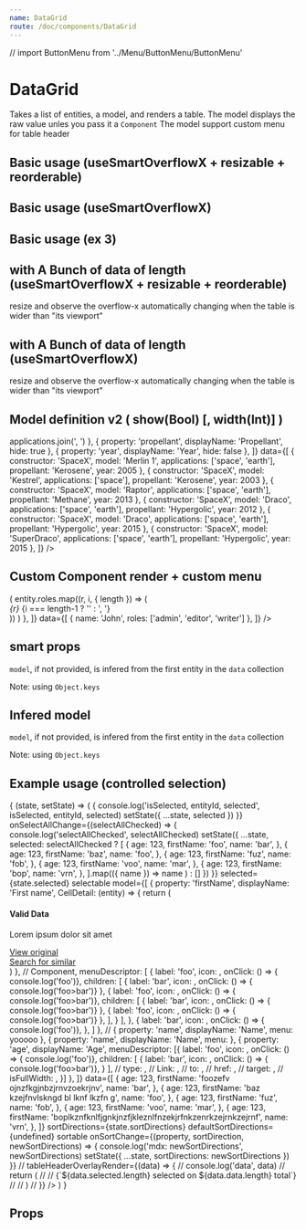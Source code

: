 ```yaml
---
name: DataGrid
route: /doc/components/DataGrid
---
```


// import ButtonMenu from '../Menu/ButtonMenu/ButtonMenu'




# DataGrid

Takes a list of entities, a model, and renders a table.
The model displays the raw value unles you pass it a `Component`
The model support custom menu for table header


## Basic usage (useSmartOverflowX + resizable + reorderable)

<Playground>
  <ThemeProvider>
    <DataGrid
      reorderable
      useSmartOverflowX
      resizable
      model={[
        { property: 'constructor', displayName: 'Main Constructor' },
        { property: 'model', displayName: 'Vehicule Model' },
        { property: 'application', displayName: 'Terrain' },
        { property: 'year', displayName: 'Year', hide: true },
      ]}
      data={[
        { constructor: 'SpaceX - $$$$$$$$$$$$$$$$ $$$$$$$$$$$$$$$ $$$$$$$$$$$$$$$ $$$$$$$$$$$$$$$ $$$$$$$$$$$$$$$ $$$$$$$$$$$$$$$ $$$$$$$$$$$$$$$$$$$$$$$$$$$$$$ $$$$$$$$$$$$$$$ $$$$$$$$$$$$$$$ $$$$$$$$$$$$$$$ $$$$$$$$$$$$$$$ $$$$$$$$$$$$$$$ $$$$$$$$$$$$$$$ $$$$$$$$$$$$$$$', model: 'falcon', application: 'space', year: 2013  },
        { constructor: 'Tesla', model: 'model X', application: 'earth, mars' },
        { constructor: 'SpaceX', model: 'dragon', application: 'space', year: 2012 },
      ]}
    />
  </ThemeProvider>
</Playground>



## Basic usage (useSmartOverflowX)

<Playground>
  <ThemeProvider>
    <DataGrid
      useSmartOverflowX
      model={[
        { property: 'constructor', displayName: 'Main Constructor' },
        { property: 'model', displayName: 'Vehicule Model' },
        { property: 'application', displayName: 'Terrain' },
      ]}
      data={[
        { constructor: 'SpaceX - $$$$$$$$$$$$$$$$ $$$$$$$$$$$$$$$ $$$$$$$$$$$$$$$ $$$$$$$$$$$$$$$ $$$$$$$$$$$$$$$ $$$$$$$$$$$$$$$ $$$$$$$$$$$$$$$$$$$$$$$$$$$$$$ $$$$$$$$$$$$$$$ $$$$$$$$$$$$$$$ $$$$$$$$$$$$$$$ $$$$$$$$$$$$$$$ $$$$$$$$$$$$$$$ $$$$$$$$$$$$$$$ $$$$$$$$$$$$$$$', model: 'falcon', application: 'space' },
        { constructor: 'Tesla', model: 'model X', application: 'earth, mars' },
        { constructor: 'SpaceX', model: 'dragon', application: 'space' },
      ]}
    />
  </ThemeProvider>
</Playground>


## Basic usage (ex 3)

<Playground>
  <ThemeProvider>
    <DataGrid
      model={[
        { property: 'constructor', displayName: 'Main Constructor' },
        { property: 'model', displayName: 'Vehicule Model' },
        { property: 'application', displayName: 'Terrain' },
      ]}
      data={[
        { constructor: 'SpaceX - $$$$$$$$$$$$$$$$ $$$$$$$$$$$$$$$ $$$$$$$$$$$$$$$ $$$$$$$$$$$$$$$ $$$$$$$$$$$$$$$ $$$$$$$$$$$$$$$ $$$$$$$$$$$$$$$$$$$$$$$$$$$$$$ $$$$$$$$$$$$$$$ $$$$$$$$$$$$$$$ $$$$$$$$$$$$$$$ $$$$$$$$$$$$$$$ $$$$$$$$$$$$$$$ $$$$$$$$$$$$$$$ $$$$$$$$$$$$$$$', model: 'falcon', application: 'space' },
        { constructor: 'Tesla', model: 'model X', application: 'earth, mars' },
        { constructor: 'SpaceX', model: 'dragon', application: 'space' },
      ]}
    />
  </ThemeProvider>
</Playground>



## with A Bunch of data of length (useSmartOverflowX + resizable + reorderable)

resize and observe the overflow-x automatically changing when the table is wider than "its viewport"

<Playground>
  <ThemeProvider>
    <div>
      <DataGrid
        reorderable
        resizable
        useSmartOverflowX
        data={[
          { constructor: 'SpaceX - $$$$$$$$$$$$$$$$ $$$$$$$$$$$$$$$ $$$$$$$$$$$$$$$ $$$$$$$$$$$$$$$ $$$$$$$$$$$$$$$ $$$$$$$$$$$$$$$ $$$$$$$$$$$$$$$$$$$$$$$$$$$$$$ $$$$$$$$$$$$$$$ $$$$$$$$$$$$$$$ $$$$$$$$$$$$$$$ $$$$$$$$$$$$$$$ $$$$$$$$$$$$$$$ $$$$$$$$$$$$$$$ $$$$$$$$$$$$$$$', model: 'falcon  - $$$$$$$$$$$$$$$$', fooz: 'bar  - $$$$$$$$$$$$$$$$', foo: ' - $$$$$$$$$$$$$$$$', bar:  '- $$$$$$$$$$$$$$$$', baz: ' - $$$$$$$$$$$$$$$$ $$$$$$$$$$$$$$$$$$$$$$$$$$$$$$$$$$$$$$$$$$$$$$$$ $$$$$$$$$$$$$$$$$$$$$$$$$$$$$$$$$$$$$$$$$$$$$$$$ $$$$$$$$$$$$$$$$$$$$$$$$$$$$$$$$$$$$$$$$$$$$$$$$ $$$$$$$$$$$$$$$$$$$$$$$$$$$$$$$$$$$$$$$$$$$$$$$$ $$$$$$$$$$$$$$$$$$$$$$$$$$$$$$$$$$$$$$$$$$$$$$$$ $$$$$$$$$$$$$$$$$$$$$$$$$$$$$$$$$$$$$$$$$$$$$$$$ $$$$$$$$$$$$$$$$$$$$$$$$$$$$$$$$$$$$$$$$$$$$$$$$ $$$$$$$$$$$$$$$$$$$$$$$$$$$$$$$$$$$$$$$$$$$$$$$$ $$$$$$$$$$$$$$$$$$$$$$$$$$$$$$$$$$$$$$$$$$$$$$$$ $$$$$$$$$$$$$$$$$$$$$$$$$$$$$$$$$$$$$$$$$$$$$$$$ $$$$$$$$$$$$$$$$$$$$$$$$$$$$$$$$$$$$$$$$$$$$$$$$ $$$$$$$$$$$$$$$$$$$$$$$$$$$$$$$$' },
          { constructor: 'Tesla - $$$$$$$$$$$$$$$$', model: 'model X', fooz: 'bar  - $$$$$$$$$$$$$$$$', foo: ' - $$$$$$$$$$$$$$$$', bar:  '- $$$$$$$$$$$$$$$$', baz: ' - $$$$$$$$$$$$$$$$ $$$$$$$$$$$$$$$$$$$$$$$$$$$$$$$$$$$$$$$$$$$$$$$$ $$$$$$$$$$$$$$$$$$$$$$$$$$$$$$$$$$$$$$$$$$$$$$$$ $$$$$$$$$$$$$$$$$$$$$$$$$$$$$$$$$$$$$$$$$$$$$$$$ $$$$$$$$$$$$$$$$$$$$$$$$$$$$$$$$$$$$$$$$$$$$$$$$ $$$$$$$$$$$$$$$$$$$$$$$$$$$$$$$$$$$$$$$$$$$$$$$$ $$$$$$$$$$$$$$$$$$$$$$$$$$$$$$$$$$$$$$$$$$$$$$$$ $$$$$$$$$$$$$$$$$$$$$$$$$$$$$$$$$$$$$$$$$$$$$$$$ $$$$$$$$$$$$$$$$$$$$$$$$$$$$$$$$$$$$$$$$$$$$$$$$ $$$$$$$$$$$$$$$$$$$$$$$$$$$$$$$$$$$$$$$$$$$$$$$$ $$$$$$$$$$$$$$$$$$$$$$$$$$$$$$$$$$$$$$$$$$$$$$$$ $$$$$$$$$$$$$$$$$$$$$$$$$$$$$$$$$$$$$$$$$$$$$$$$ $$$$$$$$$$$$$$$$$$$$$$$$$$$$$$$$'  },
          { constructor: 'SpaceX - $$$$$$$$$$$$$$$$ $$$$$$$$$$$$$$$ $$$$$$$$$$$$$$$ $$$$$$$$$$$$$$$ $$$$$$$$$$$$$$$ $$$$$$$$$$$$$$$ $$$$$$$$$$$$$$$$$$$$$$$$$$$$$$ $$$$$$$$$$$$$$$ $$$$$$$$$$$$$$$ $$$$$$$$$$$$$$$ $$$$$$$$$$$$$$$ $$$$$$$$$$$$$$$ $$$$$$$$$$$$$$$ $$$$$$$$$$$$$$$', model: 'falcon  - $$$$$$$$$$$$$$$$', fooz: 'bar  - $$$$$$$$$$$$$$$$', foo: ' - $$$$$$$$$$$$$$$$', bar:  '- $$$$$$$$$$$$$$$$', baz: ' - $$$$$$$$$$$$$$$$ $$$$$$$$$$$$$$$$$$$$$$$$$$$$$$$$$$$$$$$$$$$$$$$$ $$$$$$$$$$$$$$$$$$$$$$$$$$$$$$$$$$$$$$$$$$$$$$$$ $$$$$$$$$$$$$$$$$$$$$$$$$$$$$$$$$$$$$$$$$$$$$$$$ $$$$$$$$$$$$$$$$$$$$$$$$$$$$$$$$$$$$$$$$$$$$$$$$ $$$$$$$$$$$$$$$$$$$$$$$$$$$$$$$$$$$$$$$$$$$$$$$$ $$$$$$$$$$$$$$$$$$$$$$$$$$$$$$$$$$$$$$$$$$$$$$$$ $$$$$$$$$$$$$$$$$$$$$$$$$$$$$$$$$$$$$$$$$$$$$$$$ $$$$$$$$$$$$$$$$$$$$$$$$$$$$$$$$$$$$$$$$$$$$$$$$ $$$$$$$$$$$$$$$$$$$$$$$$$$$$$$$$$$$$$$$$$$$$$$$$ $$$$$$$$$$$$$$$$$$$$$$$$$$$$$$$$$$$$$$$$$$$$$$$$ $$$$$$$$$$$$$$$$$$$$$$$$$$$$$$$$$$$$$$$$$$$$$$$$ $$$$$$$$$$$$$$$$$$$$$$$$$$$$$$$$' },
          { constructor: 'Tesla - $$$$$$$$$$$$$$$$', model: 'model X', fooz: 'bar  - $$$$$$$$$$$$$$$$', foo: ' - $$$$$$$$$$$$$$$$', bar:  '- $$$$$$$$$$$$$$$$', baz: ' - $$$$$$$$$$$$$$$$ $$$$$$$$$$$$$$$$$$$$$$$$$$$$$$$$$$$$$$$$$$$$$$$$ $$$$$$$$$$$$$$$$$$$$$$$$$$$$$$$$$$$$$$$$$$$$$$$$ $$$$$$$$$$$$$$$$$$$$$$$$$$$$$$$$$$$$$$$$$$$$$$$$ $$$$$$$$$$$$$$$$$$$$$$$$$$$$$$$$$$$$$$$$$$$$$$$$ $$$$$$$$$$$$$$$$$$$$$$$$$$$$$$$$$$$$$$$$$$$$$$$$ $$$$$$$$$$$$$$$$$$$$$$$$$$$$$$$$$$$$$$$$$$$$$$$$ $$$$$$$$$$$$$$$$$$$$$$$$$$$$$$$$$$$$$$$$$$$$$$$$ $$$$$$$$$$$$$$$$$$$$$$$$$$$$$$$$$$$$$$$$$$$$$$$$ $$$$$$$$$$$$$$$$$$$$$$$$$$$$$$$$$$$$$$$$$$$$$$$$ $$$$$$$$$$$$$$$$$$$$$$$$$$$$$$$$$$$$$$$$$$$$$$$$ $$$$$$$$$$$$$$$$$$$$$$$$$$$$$$$$$$$$$$$$$$$$$$$$ $$$$$$$$$$$$$$$$$$$$$$$$$$$$$$$$'  },
          { constructor: 'SpaceX - $$$$$$$$$$$$$$$$ $$$$$$$$$$$$$$$ $$$$$$$$$$$$$$$ $$$$$$$$$$$$$$$ $$$$$$$$$$$$$$$ $$$$$$$$$$$$$$$ $$$$$$$$$$$$$$$$$$$$$$$$$$$$$$ $$$$$$$$$$$$$$$ $$$$$$$$$$$$$$$ $$$$$$$$$$$$$$$ $$$$$$$$$$$$$$$ $$$$$$$$$$$$$$$ $$$$$$$$$$$$$$$ $$$$$$$$$$$$$$$', model: 'falcon  - $$$$$$$$$$$$$$$$', fooz: 'bar  - $$$$$$$$$$$$$$$$', foo: ' - $$$$$$$$$$$$$$$$', bar:  '- $$$$$$$$$$$$$$$$', baz: ' - $$$$$$$$$$$$$$$$ $$$$$$$$$$$$$$$$$$$$$$$$$$$$$$$$$$$$$$$$$$$$$$$$ $$$$$$$$$$$$$$$$$$$$$$$$$$$$$$$$$$$$$$$$$$$$$$$$ $$$$$$$$$$$$$$$$$$$$$$$$$$$$$$$$$$$$$$$$$$$$$$$$ $$$$$$$$$$$$$$$$$$$$$$$$$$$$$$$$$$$$$$$$$$$$$$$$ $$$$$$$$$$$$$$$$$$$$$$$$$$$$$$$$$$$$$$$$$$$$$$$$ $$$$$$$$$$$$$$$$$$$$$$$$$$$$$$$$$$$$$$$$$$$$$$$$ $$$$$$$$$$$$$$$$$$$$$$$$$$$$$$$$$$$$$$$$$$$$$$$$ $$$$$$$$$$$$$$$$$$$$$$$$$$$$$$$$$$$$$$$$$$$$$$$$ $$$$$$$$$$$$$$$$$$$$$$$$$$$$$$$$$$$$$$$$$$$$$$$$ $$$$$$$$$$$$$$$$$$$$$$$$$$$$$$$$$$$$$$$$$$$$$$$$ $$$$$$$$$$$$$$$$$$$$$$$$$$$$$$$$$$$$$$$$$$$$$$$$ $$$$$$$$$$$$$$$$$$$$$$$$$$$$$$$$' },
          { constructor: 'Tesla - $$$$$$$$$$$$$$$$', model: 'model X', fooz: 'bar  - $$$$$$$$$$$$$$$$', foo: ' - $$$$$$$$$$$$$$$$', bar:  '- $$$$$$$$$$$$$$$$', baz: ' - $$$$$$$$$$$$$$$$ $$$$$$$$$$$$$$$$$$$$$$$$$$$$$$$$$$$$$$$$$$$$$$$$ $$$$$$$$$$$$$$$$$$$$$$$$$$$$$$$$$$$$$$$$$$$$$$$$ $$$$$$$$$$$$$$$$$$$$$$$$$$$$$$$$$$$$$$$$$$$$$$$$ $$$$$$$$$$$$$$$$$$$$$$$$$$$$$$$$$$$$$$$$$$$$$$$$ $$$$$$$$$$$$$$$$$$$$$$$$$$$$$$$$$$$$$$$$$$$$$$$$ $$$$$$$$$$$$$$$$$$$$$$$$$$$$$$$$$$$$$$$$$$$$$$$$ $$$$$$$$$$$$$$$$$$$$$$$$$$$$$$$$$$$$$$$$$$$$$$$$ $$$$$$$$$$$$$$$$$$$$$$$$$$$$$$$$$$$$$$$$$$$$$$$$ $$$$$$$$$$$$$$$$$$$$$$$$$$$$$$$$$$$$$$$$$$$$$$$$ $$$$$$$$$$$$$$$$$$$$$$$$$$$$$$$$$$$$$$$$$$$$$$$$ $$$$$$$$$$$$$$$$$$$$$$$$$$$$$$$$$$$$$$$$$$$$$$$$ $$$$$$$$$$$$$$$$$$$$$$$$$$$$$$$$'  },
          { constructor: 'SpaceX - $$$$$$$$$$$$$$$$ $$$$$$$$$$$$$$$ $$$$$$$$$$$$$$$ $$$$$$$$$$$$$$$ $$$$$$$$$$$$$$$ $$$$$$$$$$$$$$$ $$$$$$$$$$$$$$$$$$$$$$$$$$$$$$ $$$$$$$$$$$$$$$ $$$$$$$$$$$$$$$ $$$$$$$$$$$$$$$ $$$$$$$$$$$$$$$ $$$$$$$$$$$$$$$ $$$$$$$$$$$$$$$ $$$$$$$$$$$$$$$', model: 'falcon  - $$$$$$$$$$$$$$$$', fooz: 'bar  - $$$$$$$$$$$$$$$$', foo: ' - $$$$$$$$$$$$$$$$', bar:  '- $$$$$$$$$$$$$$$$', baz: ' - $$$$$$$$$$$$$$$$ $$$$$$$$$$$$$$$$$$$$$$$$$$$$$$$$$$$$$$$$$$$$$$$$ $$$$$$$$$$$$$$$$$$$$$$$$$$$$$$$$$$$$$$$$$$$$$$$$ $$$$$$$$$$$$$$$$$$$$$$$$$$$$$$$$$$$$$$$$$$$$$$$$ $$$$$$$$$$$$$$$$$$$$$$$$$$$$$$$$$$$$$$$$$$$$$$$$ $$$$$$$$$$$$$$$$$$$$$$$$$$$$$$$$$$$$$$$$$$$$$$$$ $$$$$$$$$$$$$$$$$$$$$$$$$$$$$$$$$$$$$$$$$$$$$$$$ $$$$$$$$$$$$$$$$$$$$$$$$$$$$$$$$$$$$$$$$$$$$$$$$ $$$$$$$$$$$$$$$$$$$$$$$$$$$$$$$$$$$$$$$$$$$$$$$$ $$$$$$$$$$$$$$$$$$$$$$$$$$$$$$$$$$$$$$$$$$$$$$$$ $$$$$$$$$$$$$$$$$$$$$$$$$$$$$$$$$$$$$$$$$$$$$$$$ $$$$$$$$$$$$$$$$$$$$$$$$$$$$$$$$$$$$$$$$$$$$$$$$ $$$$$$$$$$$$$$$$$$$$$$$$$$$$$$$$' },
          { constructor: 'Tesla - $$$$$$$$$$$$$$$$', model: 'model X', fooz: 'bar  - $$$$$$$$$$$$$$$$', foo: ' - $$$$$$$$$$$$$$$$', bar:  '- $$$$$$$$$$$$$$$$', baz: ' - $$$$$$$$$$$$$$$$ $$$$$$$$$$$$$$$$$$$$$$$$$$$$$$$$$$$$$$$$$$$$$$$$ $$$$$$$$$$$$$$$$$$$$$$$$$$$$$$$$$$$$$$$$$$$$$$$$ $$$$$$$$$$$$$$$$$$$$$$$$$$$$$$$$$$$$$$$$$$$$$$$$ $$$$$$$$$$$$$$$$$$$$$$$$$$$$$$$$$$$$$$$$$$$$$$$$ $$$$$$$$$$$$$$$$$$$$$$$$$$$$$$$$$$$$$$$$$$$$$$$$ $$$$$$$$$$$$$$$$$$$$$$$$$$$$$$$$$$$$$$$$$$$$$$$$ $$$$$$$$$$$$$$$$$$$$$$$$$$$$$$$$$$$$$$$$$$$$$$$$ $$$$$$$$$$$$$$$$$$$$$$$$$$$$$$$$$$$$$$$$$$$$$$$$ $$$$$$$$$$$$$$$$$$$$$$$$$$$$$$$$$$$$$$$$$$$$$$$$ $$$$$$$$$$$$$$$$$$$$$$$$$$$$$$$$$$$$$$$$$$$$$$$$ $$$$$$$$$$$$$$$$$$$$$$$$$$$$$$$$$$$$$$$$$$$$$$$$ $$$$$$$$$$$$$$$$$$$$$$$$$$$$$$$$'  },
          { constructor: 'SpaceX - $$$$$$$$$$$$$$$$ $$$$$$$$$$$$$$$ $$$$$$$$$$$$$$$ $$$$$$$$$$$$$$$ $$$$$$$$$$$$$$$ $$$$$$$$$$$$$$$ $$$$$$$$$$$$$$$$$$$$$$$$$$$$$$ $$$$$$$$$$$$$$$ $$$$$$$$$$$$$$$ $$$$$$$$$$$$$$$ $$$$$$$$$$$$$$$ $$$$$$$$$$$$$$$ $$$$$$$$$$$$$$$ $$$$$$$$$$$$$$$', model: 'falcon  - $$$$$$$$$$$$$$$$', fooz: 'bar  - $$$$$$$$$$$$$$$$', foo: ' - $$$$$$$$$$$$$$$$', bar:  '- $$$$$$$$$$$$$$$$', baz: ' - $$$$$$$$$$$$$$$$ $$$$$$$$$$$$$$$$$$$$$$$$$$$$$$$$$$$$$$$$$$$$$$$$ $$$$$$$$$$$$$$$$$$$$$$$$$$$$$$$$$$$$$$$$$$$$$$$$ $$$$$$$$$$$$$$$$$$$$$$$$$$$$$$$$$$$$$$$$$$$$$$$$ $$$$$$$$$$$$$$$$$$$$$$$$$$$$$$$$$$$$$$$$$$$$$$$$ $$$$$$$$$$$$$$$$$$$$$$$$$$$$$$$$$$$$$$$$$$$$$$$$ $$$$$$$$$$$$$$$$$$$$$$$$$$$$$$$$$$$$$$$$$$$$$$$$ $$$$$$$$$$$$$$$$$$$$$$$$$$$$$$$$$$$$$$$$$$$$$$$$ $$$$$$$$$$$$$$$$$$$$$$$$$$$$$$$$$$$$$$$$$$$$$$$$ $$$$$$$$$$$$$$$$$$$$$$$$$$$$$$$$$$$$$$$$$$$$$$$$ $$$$$$$$$$$$$$$$$$$$$$$$$$$$$$$$$$$$$$$$$$$$$$$$ $$$$$$$$$$$$$$$$$$$$$$$$$$$$$$$$$$$$$$$$$$$$$$$$ $$$$$$$$$$$$$$$$$$$$$$$$$$$$$$$$' },
          { constructor: 'Tesla - $$$$$$$$$$$$$$$$', model: 'model X', fooz: 'bar  - $$$$$$$$$$$$$$$$', foo: ' - $$$$$$$$$$$$$$$$', bar:  '- $$$$$$$$$$$$$$$$', baz: ' - $$$$$$$$$$$$$$$$ $$$$$$$$$$$$$$$$$$$$$$$$$$$$$$$$$$$$$$$$$$$$$$$$ $$$$$$$$$$$$$$$$$$$$$$$$$$$$$$$$$$$$$$$$$$$$$$$$ $$$$$$$$$$$$$$$$$$$$$$$$$$$$$$$$$$$$$$$$$$$$$$$$ $$$$$$$$$$$$$$$$$$$$$$$$$$$$$$$$$$$$$$$$$$$$$$$$ $$$$$$$$$$$$$$$$$$$$$$$$$$$$$$$$$$$$$$$$$$$$$$$$ $$$$$$$$$$$$$$$$$$$$$$$$$$$$$$$$$$$$$$$$$$$$$$$$ $$$$$$$$$$$$$$$$$$$$$$$$$$$$$$$$$$$$$$$$$$$$$$$$ $$$$$$$$$$$$$$$$$$$$$$$$$$$$$$$$$$$$$$$$$$$$$$$$ $$$$$$$$$$$$$$$$$$$$$$$$$$$$$$$$$$$$$$$$$$$$$$$$ $$$$$$$$$$$$$$$$$$$$$$$$$$$$$$$$$$$$$$$$$$$$$$$$ $$$$$$$$$$$$$$$$$$$$$$$$$$$$$$$$$$$$$$$$$$$$$$$$ $$$$$$$$$$$$$$$$$$$$$$$$$$$$$$$$'  },
          { constructor: 'SpaceX - $$$$$$$$$$$$$$$$ $$$$$$$$$$$$$$$ $$$$$$$$$$$$$$$ $$$$$$$$$$$$$$$ $$$$$$$$$$$$$$$ $$$$$$$$$$$$$$$ $$$$$$$$$$$$$$$$$$$$$$$$$$$$$$ $$$$$$$$$$$$$$$ $$$$$$$$$$$$$$$ $$$$$$$$$$$$$$$ $$$$$$$$$$$$$$$ $$$$$$$$$$$$$$$ $$$$$$$$$$$$$$$ $$$$$$$$$$$$$$$', model: 'falcon  - $$$$$$$$$$$$$$$$', fooz: 'bar  - $$$$$$$$$$$$$$$$', foo: ' - $$$$$$$$$$$$$$$$', bar:  '- $$$$$$$$$$$$$$$$', baz: ' - $$$$$$$$$$$$$$$$ $$$$$$$$$$$$$$$$$$$$$$$$$$$$$$$$$$$$$$$$$$$$$$$$ $$$$$$$$$$$$$$$$$$$$$$$$$$$$$$$$$$$$$$$$$$$$$$$$ $$$$$$$$$$$$$$$$$$$$$$$$$$$$$$$$$$$$$$$$$$$$$$$$ $$$$$$$$$$$$$$$$$$$$$$$$$$$$$$$$$$$$$$$$$$$$$$$$ $$$$$$$$$$$$$$$$$$$$$$$$$$$$$$$$$$$$$$$$$$$$$$$$ $$$$$$$$$$$$$$$$$$$$$$$$$$$$$$$$$$$$$$$$$$$$$$$$ $$$$$$$$$$$$$$$$$$$$$$$$$$$$$$$$$$$$$$$$$$$$$$$$ $$$$$$$$$$$$$$$$$$$$$$$$$$$$$$$$$$$$$$$$$$$$$$$$ $$$$$$$$$$$$$$$$$$$$$$$$$$$$$$$$$$$$$$$$$$$$$$$$ $$$$$$$$$$$$$$$$$$$$$$$$$$$$$$$$$$$$$$$$$$$$$$$$ $$$$$$$$$$$$$$$$$$$$$$$$$$$$$$$$$$$$$$$$$$$$$$$$ $$$$$$$$$$$$$$$$$$$$$$$$$$$$$$$$' },
          { constructor: 'Tesla - $$$$$$$$$$$$$$$$', model: 'model X', fooz: 'bar  - $$$$$$$$$$$$$$$$', foo: ' - $$$$$$$$$$$$$$$$', bar:  '- $$$$$$$$$$$$$$$$', baz: ' - $$$$$$$$$$$$$$$$ $$$$$$$$$$$$$$$$$$$$$$$$$$$$$$$$$$$$$$$$$$$$$$$$ $$$$$$$$$$$$$$$$$$$$$$$$$$$$$$$$$$$$$$$$$$$$$$$$ $$$$$$$$$$$$$$$$$$$$$$$$$$$$$$$$$$$$$$$$$$$$$$$$ $$$$$$$$$$$$$$$$$$$$$$$$$$$$$$$$$$$$$$$$$$$$$$$$ $$$$$$$$$$$$$$$$$$$$$$$$$$$$$$$$$$$$$$$$$$$$$$$$ $$$$$$$$$$$$$$$$$$$$$$$$$$$$$$$$$$$$$$$$$$$$$$$$ $$$$$$$$$$$$$$$$$$$$$$$$$$$$$$$$$$$$$$$$$$$$$$$$ $$$$$$$$$$$$$$$$$$$$$$$$$$$$$$$$$$$$$$$$$$$$$$$$ $$$$$$$$$$$$$$$$$$$$$$$$$$$$$$$$$$$$$$$$$$$$$$$$ $$$$$$$$$$$$$$$$$$$$$$$$$$$$$$$$$$$$$$$$$$$$$$$$ $$$$$$$$$$$$$$$$$$$$$$$$$$$$$$$$$$$$$$$$$$$$$$$$ $$$$$$$$$$$$$$$$$$$$$$$$$$$$$$$$'  },
          { constructor: 'SpaceX - $$$$$$$$$$$$$$$$ $$$$$$$$$$$$$$$ $$$$$$$$$$$$$$$ $$$$$$$$$$$$$$$ $$$$$$$$$$$$$$$ $$$$$$$$$$$$$$$ $$$$$$$$$$$$$$$$$$$$$$$$$$$$$$ $$$$$$$$$$$$$$$ $$$$$$$$$$$$$$$ $$$$$$$$$$$$$$$ $$$$$$$$$$$$$$$ $$$$$$$$$$$$$$$ $$$$$$$$$$$$$$$ $$$$$$$$$$$$$$$', model: 'falcon  - $$$$$$$$$$$$$$$$', fooz: 'bar  - $$$$$$$$$$$$$$$$', foo: ' - $$$$$$$$$$$$$$$$', bar:  '- $$$$$$$$$$$$$$$$', baz: ' - $$$$$$$$$$$$$$$$ $$$$$$$$$$$$$$$$$$$$$$$$$$$$$$$$$$$$$$$$$$$$$$$$ $$$$$$$$$$$$$$$$$$$$$$$$$$$$$$$$$$$$$$$$$$$$$$$$ $$$$$$$$$$$$$$$$$$$$$$$$$$$$$$$$$$$$$$$$$$$$$$$$ $$$$$$$$$$$$$$$$$$$$$$$$$$$$$$$$$$$$$$$$$$$$$$$$ $$$$$$$$$$$$$$$$$$$$$$$$$$$$$$$$$$$$$$$$$$$$$$$$ $$$$$$$$$$$$$$$$$$$$$$$$$$$$$$$$$$$$$$$$$$$$$$$$ $$$$$$$$$$$$$$$$$$$$$$$$$$$$$$$$$$$$$$$$$$$$$$$$ $$$$$$$$$$$$$$$$$$$$$$$$$$$$$$$$$$$$$$$$$$$$$$$$ $$$$$$$$$$$$$$$$$$$$$$$$$$$$$$$$$$$$$$$$$$$$$$$$ $$$$$$$$$$$$$$$$$$$$$$$$$$$$$$$$$$$$$$$$$$$$$$$$ $$$$$$$$$$$$$$$$$$$$$$$$$$$$$$$$$$$$$$$$$$$$$$$$ $$$$$$$$$$$$$$$$$$$$$$$$$$$$$$$$' },
          { constructor: 'Tesla - $$$$$$$$$$$$$$$$', model: 'model X', fooz: 'bar  - $$$$$$$$$$$$$$$$', foo: ' - $$$$$$$$$$$$$$$$', bar:  '- $$$$$$$$$$$$$$$$', baz: ' - $$$$$$$$$$$$$$$$ $$$$$$$$$$$$$$$$$$$$$$$$$$$$$$$$$$$$$$$$$$$$$$$$ $$$$$$$$$$$$$$$$$$$$$$$$$$$$$$$$$$$$$$$$$$$$$$$$ $$$$$$$$$$$$$$$$$$$$$$$$$$$$$$$$$$$$$$$$$$$$$$$$ $$$$$$$$$$$$$$$$$$$$$$$$$$$$$$$$$$$$$$$$$$$$$$$$ $$$$$$$$$$$$$$$$$$$$$$$$$$$$$$$$$$$$$$$$$$$$$$$$ $$$$$$$$$$$$$$$$$$$$$$$$$$$$$$$$$$$$$$$$$$$$$$$$ $$$$$$$$$$$$$$$$$$$$$$$$$$$$$$$$$$$$$$$$$$$$$$$$ $$$$$$$$$$$$$$$$$$$$$$$$$$$$$$$$$$$$$$$$$$$$$$$$ $$$$$$$$$$$$$$$$$$$$$$$$$$$$$$$$$$$$$$$$$$$$$$$$ $$$$$$$$$$$$$$$$$$$$$$$$$$$$$$$$$$$$$$$$$$$$$$$$ $$$$$$$$$$$$$$$$$$$$$$$$$$$$$$$$$$$$$$$$$$$$$$$$ $$$$$$$$$$$$$$$$$$$$$$$$$$$$$$$$'  },
          { constructor: 'SpaceX - $$$$$$$$$$$$$$$$ $$$$$$$$$$$$$$$ $$$$$$$$$$$$$$$ $$$$$$$$$$$$$$$ $$$$$$$$$$$$$$$ $$$$$$$$$$$$$$$ $$$$$$$$$$$$$$$$$$$$$$$$$$$$$$ $$$$$$$$$$$$$$$ $$$$$$$$$$$$$$$ $$$$$$$$$$$$$$$ $$$$$$$$$$$$$$$ $$$$$$$$$$$$$$$ $$$$$$$$$$$$$$$ $$$$$$$$$$$$$$$', model: 'falcon  - $$$$$$$$$$$$$$$$', fooz: 'bar  - $$$$$$$$$$$$$$$$', foo: ' - $$$$$$$$$$$$$$$$', bar:  '- $$$$$$$$$$$$$$$$', baz: ' - $$$$$$$$$$$$$$$$ $$$$$$$$$$$$$$$$$$$$$$$$$$$$$$$$$$$$$$$$$$$$$$$$ $$$$$$$$$$$$$$$$$$$$$$$$$$$$$$$$$$$$$$$$$$$$$$$$ $$$$$$$$$$$$$$$$$$$$$$$$$$$$$$$$$$$$$$$$$$$$$$$$ $$$$$$$$$$$$$$$$$$$$$$$$$$$$$$$$$$$$$$$$$$$$$$$$ $$$$$$$$$$$$$$$$$$$$$$$$$$$$$$$$$$$$$$$$$$$$$$$$ $$$$$$$$$$$$$$$$$$$$$$$$$$$$$$$$$$$$$$$$$$$$$$$$ $$$$$$$$$$$$$$$$$$$$$$$$$$$$$$$$$$$$$$$$$$$$$$$$ $$$$$$$$$$$$$$$$$$$$$$$$$$$$$$$$$$$$$$$$$$$$$$$$ $$$$$$$$$$$$$$$$$$$$$$$$$$$$$$$$$$$$$$$$$$$$$$$$ $$$$$$$$$$$$$$$$$$$$$$$$$$$$$$$$$$$$$$$$$$$$$$$$ $$$$$$$$$$$$$$$$$$$$$$$$$$$$$$$$$$$$$$$$$$$$$$$$ $$$$$$$$$$$$$$$$$$$$$$$$$$$$$$$$' },
          { constructor: 'Tesla - $$$$$$$$$$$$$$$$', model: 'model X', fooz: 'bar  - $$$$$$$$$$$$$$$$', foo: ' - $$$$$$$$$$$$$$$$', bar:  '- $$$$$$$$$$$$$$$$', baz: ' - $$$$$$$$$$$$$$$$ $$$$$$$$$$$$$$$$$$$$$$$$$$$$$$$$$$$$$$$$$$$$$$$$ $$$$$$$$$$$$$$$$$$$$$$$$$$$$$$$$$$$$$$$$$$$$$$$$ $$$$$$$$$$$$$$$$$$$$$$$$$$$$$$$$$$$$$$$$$$$$$$$$ $$$$$$$$$$$$$$$$$$$$$$$$$$$$$$$$$$$$$$$$$$$$$$$$ $$$$$$$$$$$$$$$$$$$$$$$$$$$$$$$$$$$$$$$$$$$$$$$$ $$$$$$$$$$$$$$$$$$$$$$$$$$$$$$$$$$$$$$$$$$$$$$$$ $$$$$$$$$$$$$$$$$$$$$$$$$$$$$$$$$$$$$$$$$$$$$$$$ $$$$$$$$$$$$$$$$$$$$$$$$$$$$$$$$$$$$$$$$$$$$$$$$ $$$$$$$$$$$$$$$$$$$$$$$$$$$$$$$$$$$$$$$$$$$$$$$$ $$$$$$$$$$$$$$$$$$$$$$$$$$$$$$$$$$$$$$$$$$$$$$$$ $$$$$$$$$$$$$$$$$$$$$$$$$$$$$$$$$$$$$$$$$$$$$$$$ $$$$$$$$$$$$$$$$$$$$$$$$$$$$$$$$'  },
          { constructor: 'SpaceX - $$$$$$$$$$$$$$$$ $$$$$$$$$$$$$$$ $$$$$$$$$$$$$$$ $$$$$$$$$$$$$$$ $$$$$$$$$$$$$$$ $$$$$$$$$$$$$$$ $$$$$$$$$$$$$$$$$$$$$$$$$$$$$$ $$$$$$$$$$$$$$$ $$$$$$$$$$$$$$$ $$$$$$$$$$$$$$$ $$$$$$$$$$$$$$$ $$$$$$$$$$$$$$$ $$$$$$$$$$$$$$$ $$$$$$$$$$$$$$$', model: 'falcon  - $$$$$$$$$$$$$$$$', fooz: 'bar  - $$$$$$$$$$$$$$$$', foo: ' - $$$$$$$$$$$$$$$$', bar:  '- $$$$$$$$$$$$$$$$', baz: ' - $$$$$$$$$$$$$$$$ $$$$$$$$$$$$$$$$$$$$$$$$$$$$$$$$$$$$$$$$$$$$$$$$ $$$$$$$$$$$$$$$$$$$$$$$$$$$$$$$$$$$$$$$$$$$$$$$$ $$$$$$$$$$$$$$$$$$$$$$$$$$$$$$$$$$$$$$$$$$$$$$$$ $$$$$$$$$$$$$$$$$$$$$$$$$$$$$$$$$$$$$$$$$$$$$$$$ $$$$$$$$$$$$$$$$$$$$$$$$$$$$$$$$$$$$$$$$$$$$$$$$ $$$$$$$$$$$$$$$$$$$$$$$$$$$$$$$$$$$$$$$$$$$$$$$$ $$$$$$$$$$$$$$$$$$$$$$$$$$$$$$$$$$$$$$$$$$$$$$$$ $$$$$$$$$$$$$$$$$$$$$$$$$$$$$$$$$$$$$$$$$$$$$$$$ $$$$$$$$$$$$$$$$$$$$$$$$$$$$$$$$$$$$$$$$$$$$$$$$ $$$$$$$$$$$$$$$$$$$$$$$$$$$$$$$$$$$$$$$$$$$$$$$$ $$$$$$$$$$$$$$$$$$$$$$$$$$$$$$$$$$$$$$$$$$$$$$$$ $$$$$$$$$$$$$$$$$$$$$$$$$$$$$$$$' },
          { constructor: 'Tesla - $$$$$$$$$$$$$$$$', model: 'model X', fooz: 'bar  - $$$$$$$$$$$$$$$$', foo: ' - $$$$$$$$$$$$$$$$', bar:  '- $$$$$$$$$$$$$$$$', baz: ' - $$$$$$$$$$$$$$$$ $$$$$$$$$$$$$$$$$$$$$$$$$$$$$$$$$$$$$$$$$$$$$$$$ $$$$$$$$$$$$$$$$$$$$$$$$$$$$$$$$$$$$$$$$$$$$$$$$ $$$$$$$$$$$$$$$$$$$$$$$$$$$$$$$$$$$$$$$$$$$$$$$$ $$$$$$$$$$$$$$$$$$$$$$$$$$$$$$$$$$$$$$$$$$$$$$$$ $$$$$$$$$$$$$$$$$$$$$$$$$$$$$$$$$$$$$$$$$$$$$$$$ $$$$$$$$$$$$$$$$$$$$$$$$$$$$$$$$$$$$$$$$$$$$$$$$ $$$$$$$$$$$$$$$$$$$$$$$$$$$$$$$$$$$$$$$$$$$$$$$$ $$$$$$$$$$$$$$$$$$$$$$$$$$$$$$$$$$$$$$$$$$$$$$$$ $$$$$$$$$$$$$$$$$$$$$$$$$$$$$$$$$$$$$$$$$$$$$$$$ $$$$$$$$$$$$$$$$$$$$$$$$$$$$$$$$$$$$$$$$$$$$$$$$ $$$$$$$$$$$$$$$$$$$$$$$$$$$$$$$$$$$$$$$$$$$$$$$$ $$$$$$$$$$$$$$$$$$$$$$$$$$$$$$$$'  },
          { constructor: 'SpaceX - $$$$$$$$$$$$$$$$ $$$$$$$$$$$$$$$ $$$$$$$$$$$$$$$ $$$$$$$$$$$$$$$ $$$$$$$$$$$$$$$ $$$$$$$$$$$$$$$ $$$$$$$$$$$$$$$$$$$$$$$$$$$$$$ $$$$$$$$$$$$$$$ $$$$$$$$$$$$$$$ $$$$$$$$$$$$$$$ $$$$$$$$$$$$$$$ $$$$$$$$$$$$$$$ $$$$$$$$$$$$$$$ $$$$$$$$$$$$$$$', model: 'falcon  - $$$$$$$$$$$$$$$$', fooz: 'bar  - $$$$$$$$$$$$$$$$', foo: ' - $$$$$$$$$$$$$$$$', bar:  '- $$$$$$$$$$$$$$$$', baz: ' - $$$$$$$$$$$$$$$$ $$$$$$$$$$$$$$$$$$$$$$$$$$$$$$$$$$$$$$$$$$$$$$$$ $$$$$$$$$$$$$$$$$$$$$$$$$$$$$$$$$$$$$$$$$$$$$$$$ $$$$$$$$$$$$$$$$$$$$$$$$$$$$$$$$$$$$$$$$$$$$$$$$ $$$$$$$$$$$$$$$$$$$$$$$$$$$$$$$$$$$$$$$$$$$$$$$$ $$$$$$$$$$$$$$$$$$$$$$$$$$$$$$$$$$$$$$$$$$$$$$$$ $$$$$$$$$$$$$$$$$$$$$$$$$$$$$$$$$$$$$$$$$$$$$$$$ $$$$$$$$$$$$$$$$$$$$$$$$$$$$$$$$$$$$$$$$$$$$$$$$ $$$$$$$$$$$$$$$$$$$$$$$$$$$$$$$$$$$$$$$$$$$$$$$$ $$$$$$$$$$$$$$$$$$$$$$$$$$$$$$$$$$$$$$$$$$$$$$$$ $$$$$$$$$$$$$$$$$$$$$$$$$$$$$$$$$$$$$$$$$$$$$$$$ $$$$$$$$$$$$$$$$$$$$$$$$$$$$$$$$$$$$$$$$$$$$$$$$ $$$$$$$$$$$$$$$$$$$$$$$$$$$$$$$$' },
          { constructor: 'Tesla - $$$$$$$$$$$$$$$$', model: 'model X', fooz: 'bar  - $$$$$$$$$$$$$$$$', foo: ' - $$$$$$$$$$$$$$$$', bar:  '- $$$$$$$$$$$$$$$$', baz: ' - $$$$$$$$$$$$$$$$ $$$$$$$$$$$$$$$$$$$$$$$$$$$$$$$$$$$$$$$$$$$$$$$$ $$$$$$$$$$$$$$$$$$$$$$$$$$$$$$$$$$$$$$$$$$$$$$$$ $$$$$$$$$$$$$$$$$$$$$$$$$$$$$$$$$$$$$$$$$$$$$$$$ $$$$$$$$$$$$$$$$$$$$$$$$$$$$$$$$$$$$$$$$$$$$$$$$ $$$$$$$$$$$$$$$$$$$$$$$$$$$$$$$$$$$$$$$$$$$$$$$$ $$$$$$$$$$$$$$$$$$$$$$$$$$$$$$$$$$$$$$$$$$$$$$$$ $$$$$$$$$$$$$$$$$$$$$$$$$$$$$$$$$$$$$$$$$$$$$$$$ $$$$$$$$$$$$$$$$$$$$$$$$$$$$$$$$$$$$$$$$$$$$$$$$ $$$$$$$$$$$$$$$$$$$$$$$$$$$$$$$$$$$$$$$$$$$$$$$$ $$$$$$$$$$$$$$$$$$$$$$$$$$$$$$$$$$$$$$$$$$$$$$$$ $$$$$$$$$$$$$$$$$$$$$$$$$$$$$$$$$$$$$$$$$$$$$$$$ $$$$$$$$$$$$$$$$$$$$$$$$$$$$$$$$'  },
          { constructor: 'SpaceX - $$$$$$$$$$$$$$$$ $$$$$$$$$$$$$$$ $$$$$$$$$$$$$$$ $$$$$$$$$$$$$$$ $$$$$$$$$$$$$$$ $$$$$$$$$$$$$$$ $$$$$$$$$$$$$$$$$$$$$$$$$$$$$$ $$$$$$$$$$$$$$$ $$$$$$$$$$$$$$$ $$$$$$$$$$$$$$$ $$$$$$$$$$$$$$$ $$$$$$$$$$$$$$$ $$$$$$$$$$$$$$$ $$$$$$$$$$$$$$$', model: 'falcon  - $$$$$$$$$$$$$$$$', fooz: 'bar  - $$$$$$$$$$$$$$$$', foo: ' - $$$$$$$$$$$$$$$$', bar:  '- $$$$$$$$$$$$$$$$', baz: ' - $$$$$$$$$$$$$$$$ $$$$$$$$$$$$$$$$$$$$$$$$$$$$$$$$$$$$$$$$$$$$$$$$ $$$$$$$$$$$$$$$$$$$$$$$$$$$$$$$$$$$$$$$$$$$$$$$$ $$$$$$$$$$$$$$$$$$$$$$$$$$$$$$$$$$$$$$$$$$$$$$$$ $$$$$$$$$$$$$$$$$$$$$$$$$$$$$$$$$$$$$$$$$$$$$$$$ $$$$$$$$$$$$$$$$$$$$$$$$$$$$$$$$$$$$$$$$$$$$$$$$ $$$$$$$$$$$$$$$$$$$$$$$$$$$$$$$$$$$$$$$$$$$$$$$$ $$$$$$$$$$$$$$$$$$$$$$$$$$$$$$$$$$$$$$$$$$$$$$$$ $$$$$$$$$$$$$$$$$$$$$$$$$$$$$$$$$$$$$$$$$$$$$$$$ $$$$$$$$$$$$$$$$$$$$$$$$$$$$$$$$$$$$$$$$$$$$$$$$ $$$$$$$$$$$$$$$$$$$$$$$$$$$$$$$$$$$$$$$$$$$$$$$$ $$$$$$$$$$$$$$$$$$$$$$$$$$$$$$$$$$$$$$$$$$$$$$$$ $$$$$$$$$$$$$$$$$$$$$$$$$$$$$$$$' },
          { constructor: 'Tesla - $$$$$$$$$$$$$$$$', model: 'model X', fooz: 'bar  - $$$$$$$$$$$$$$$$', foo: ' - $$$$$$$$$$$$$$$$', bar:  '- $$$$$$$$$$$$$$$$', baz: ' - $$$$$$$$$$$$$$$$ $$$$$$$$$$$$$$$$$$$$$$$$$$$$$$$$$$$$$$$$$$$$$$$$ $$$$$$$$$$$$$$$$$$$$$$$$$$$$$$$$$$$$$$$$$$$$$$$$ $$$$$$$$$$$$$$$$$$$$$$$$$$$$$$$$$$$$$$$$$$$$$$$$ $$$$$$$$$$$$$$$$$$$$$$$$$$$$$$$$$$$$$$$$$$$$$$$$ $$$$$$$$$$$$$$$$$$$$$$$$$$$$$$$$$$$$$$$$$$$$$$$$ $$$$$$$$$$$$$$$$$$$$$$$$$$$$$$$$$$$$$$$$$$$$$$$$ $$$$$$$$$$$$$$$$$$$$$$$$$$$$$$$$$$$$$$$$$$$$$$$$ $$$$$$$$$$$$$$$$$$$$$$$$$$$$$$$$$$$$$$$$$$$$$$$$ $$$$$$$$$$$$$$$$$$$$$$$$$$$$$$$$$$$$$$$$$$$$$$$$ $$$$$$$$$$$$$$$$$$$$$$$$$$$$$$$$$$$$$$$$$$$$$$$$ $$$$$$$$$$$$$$$$$$$$$$$$$$$$$$$$$$$$$$$$$$$$$$$$ $$$$$$$$$$$$$$$$$$$$$$$$$$$$$$$$'  },
          { constructor: 'SpaceX - $$$$$$$$$$$$$$$$ $$$$$$$$$$$$$$$ $$$$$$$$$$$$$$$ $$$$$$$$$$$$$$$ $$$$$$$$$$$$$$$ $$$$$$$$$$$$$$$ $$$$$$$$$$$$$$$$$$$$$$$$$$$$$$ $$$$$$$$$$$$$$$ $$$$$$$$$$$$$$$ $$$$$$$$$$$$$$$ $$$$$$$$$$$$$$$ $$$$$$$$$$$$$$$ $$$$$$$$$$$$$$$ $$$$$$$$$$$$$$$', model: 'falcon  - $$$$$$$$$$$$$$$$', fooz: 'bar  - $$$$$$$$$$$$$$$$', foo: ' - $$$$$$$$$$$$$$$$', bar:  '- $$$$$$$$$$$$$$$$', baz: ' - $$$$$$$$$$$$$$$$ $$$$$$$$$$$$$$$$$$$$$$$$$$$$$$$$$$$$$$$$$$$$$$$$ $$$$$$$$$$$$$$$$$$$$$$$$$$$$$$$$$$$$$$$$$$$$$$$$ $$$$$$$$$$$$$$$$$$$$$$$$$$$$$$$$$$$$$$$$$$$$$$$$ $$$$$$$$$$$$$$$$$$$$$$$$$$$$$$$$$$$$$$$$$$$$$$$$ $$$$$$$$$$$$$$$$$$$$$$$$$$$$$$$$$$$$$$$$$$$$$$$$ $$$$$$$$$$$$$$$$$$$$$$$$$$$$$$$$$$$$$$$$$$$$$$$$ $$$$$$$$$$$$$$$$$$$$$$$$$$$$$$$$$$$$$$$$$$$$$$$$ $$$$$$$$$$$$$$$$$$$$$$$$$$$$$$$$$$$$$$$$$$$$$$$$ $$$$$$$$$$$$$$$$$$$$$$$$$$$$$$$$$$$$$$$$$$$$$$$$ $$$$$$$$$$$$$$$$$$$$$$$$$$$$$$$$$$$$$$$$$$$$$$$$ $$$$$$$$$$$$$$$$$$$$$$$$$$$$$$$$$$$$$$$$$$$$$$$$ $$$$$$$$$$$$$$$$$$$$$$$$$$$$$$$$' },
          { constructor: 'Tesla - $$$$$$$$$$$$$$$$', model: 'model X', fooz: 'bar  - $$$$$$$$$$$$$$$$', foo: ' - $$$$$$$$$$$$$$$$', bar:  '- $$$$$$$$$$$$$$$$', baz: ' - $$$$$$$$$$$$$$$$ $$$$$$$$$$$$$$$$$$$$$$$$$$$$$$$$$$$$$$$$$$$$$$$$ $$$$$$$$$$$$$$$$$$$$$$$$$$$$$$$$$$$$$$$$$$$$$$$$ $$$$$$$$$$$$$$$$$$$$$$$$$$$$$$$$$$$$$$$$$$$$$$$$ $$$$$$$$$$$$$$$$$$$$$$$$$$$$$$$$$$$$$$$$$$$$$$$$ $$$$$$$$$$$$$$$$$$$$$$$$$$$$$$$$$$$$$$$$$$$$$$$$ $$$$$$$$$$$$$$$$$$$$$$$$$$$$$$$$$$$$$$$$$$$$$$$$ $$$$$$$$$$$$$$$$$$$$$$$$$$$$$$$$$$$$$$$$$$$$$$$$ $$$$$$$$$$$$$$$$$$$$$$$$$$$$$$$$$$$$$$$$$$$$$$$$ $$$$$$$$$$$$$$$$$$$$$$$$$$$$$$$$$$$$$$$$$$$$$$$$ $$$$$$$$$$$$$$$$$$$$$$$$$$$$$$$$$$$$$$$$$$$$$$$$ $$$$$$$$$$$$$$$$$$$$$$$$$$$$$$$$$$$$$$$$$$$$$$$$ $$$$$$$$$$$$$$$$$$$$$$$$$$$$$$$$'  },
          { constructor: 'SpaceX - $$$$$$$$$$$$$$$$ $$$$$$$$$$$$$$$ $$$$$$$$$$$$$$$ $$$$$$$$$$$$$$$ $$$$$$$$$$$$$$$ $$$$$$$$$$$$$$$ $$$$$$$$$$$$$$$$$$$$$$$$$$$$$$ $$$$$$$$$$$$$$$ $$$$$$$$$$$$$$$ $$$$$$$$$$$$$$$ $$$$$$$$$$$$$$$ $$$$$$$$$$$$$$$ $$$$$$$$$$$$$$$ $$$$$$$$$$$$$$$', model: 'falcon  - $$$$$$$$$$$$$$$$', fooz: 'bar  - $$$$$$$$$$$$$$$$', foo: ' - $$$$$$$$$$$$$$$$', bar:  '- $$$$$$$$$$$$$$$$', baz: ' - $$$$$$$$$$$$$$$$ $$$$$$$$$$$$$$$$$$$$$$$$$$$$$$$$$$$$$$$$$$$$$$$$ $$$$$$$$$$$$$$$$$$$$$$$$$$$$$$$$$$$$$$$$$$$$$$$$ $$$$$$$$$$$$$$$$$$$$$$$$$$$$$$$$$$$$$$$$$$$$$$$$ $$$$$$$$$$$$$$$$$$$$$$$$$$$$$$$$$$$$$$$$$$$$$$$$ $$$$$$$$$$$$$$$$$$$$$$$$$$$$$$$$$$$$$$$$$$$$$$$$ $$$$$$$$$$$$$$$$$$$$$$$$$$$$$$$$$$$$$$$$$$$$$$$$ $$$$$$$$$$$$$$$$$$$$$$$$$$$$$$$$$$$$$$$$$$$$$$$$ $$$$$$$$$$$$$$$$$$$$$$$$$$$$$$$$$$$$$$$$$$$$$$$$ $$$$$$$$$$$$$$$$$$$$$$$$$$$$$$$$$$$$$$$$$$$$$$$$ $$$$$$$$$$$$$$$$$$$$$$$$$$$$$$$$$$$$$$$$$$$$$$$$ $$$$$$$$$$$$$$$$$$$$$$$$$$$$$$$$$$$$$$$$$$$$$$$$ $$$$$$$$$$$$$$$$$$$$$$$$$$$$$$$$' },
          { constructor: 'Tesla - $$$$$$$$$$$$$$$$', model: 'model X', fooz: 'bar  - $$$$$$$$$$$$$$$$', foo: ' - $$$$$$$$$$$$$$$$', bar:  '- $$$$$$$$$$$$$$$$', baz: ' - $$$$$$$$$$$$$$$$ $$$$$$$$$$$$$$$$$$$$$$$$$$$$$$$$$$$$$$$$$$$$$$$$ $$$$$$$$$$$$$$$$$$$$$$$$$$$$$$$$$$$$$$$$$$$$$$$$ $$$$$$$$$$$$$$$$$$$$$$$$$$$$$$$$$$$$$$$$$$$$$$$$ $$$$$$$$$$$$$$$$$$$$$$$$$$$$$$$$$$$$$$$$$$$$$$$$ $$$$$$$$$$$$$$$$$$$$$$$$$$$$$$$$$$$$$$$$$$$$$$$$ $$$$$$$$$$$$$$$$$$$$$$$$$$$$$$$$$$$$$$$$$$$$$$$$ $$$$$$$$$$$$$$$$$$$$$$$$$$$$$$$$$$$$$$$$$$$$$$$$ $$$$$$$$$$$$$$$$$$$$$$$$$$$$$$$$$$$$$$$$$$$$$$$$ $$$$$$$$$$$$$$$$$$$$$$$$$$$$$$$$$$$$$$$$$$$$$$$$ $$$$$$$$$$$$$$$$$$$$$$$$$$$$$$$$$$$$$$$$$$$$$$$$ $$$$$$$$$$$$$$$$$$$$$$$$$$$$$$$$$$$$$$$$$$$$$$$$ $$$$$$$$$$$$$$$$$$$$$$$$$$$$$$$$'  },
          { constructor: 'SpaceX - $$$$$$$$$$$$$$$$ $$$$$$$$$$$$$$$ $$$$$$$$$$$$$$$ $$$$$$$$$$$$$$$ $$$$$$$$$$$$$$$ $$$$$$$$$$$$$$$ $$$$$$$$$$$$$$$$$$$$$$$$$$$$$$ $$$$$$$$$$$$$$$ $$$$$$$$$$$$$$$ $$$$$$$$$$$$$$$ $$$$$$$$$$$$$$$ $$$$$$$$$$$$$$$ $$$$$$$$$$$$$$$ $$$$$$$$$$$$$$$', model: 'falcon  - $$$$$$$$$$$$$$$$', fooz: 'bar  - $$$$$$$$$$$$$$$$', foo: ' - $$$$$$$$$$$$$$$$', bar:  '- $$$$$$$$$$$$$$$$', baz: ' - $$$$$$$$$$$$$$$$ $$$$$$$$$$$$$$$$$$$$$$$$$$$$$$$$$$$$$$$$$$$$$$$$ $$$$$$$$$$$$$$$$$$$$$$$$$$$$$$$$$$$$$$$$$$$$$$$$ $$$$$$$$$$$$$$$$$$$$$$$$$$$$$$$$$$$$$$$$$$$$$$$$ $$$$$$$$$$$$$$$$$$$$$$$$$$$$$$$$$$$$$$$$$$$$$$$$ $$$$$$$$$$$$$$$$$$$$$$$$$$$$$$$$$$$$$$$$$$$$$$$$ $$$$$$$$$$$$$$$$$$$$$$$$$$$$$$$$$$$$$$$$$$$$$$$$ $$$$$$$$$$$$$$$$$$$$$$$$$$$$$$$$$$$$$$$$$$$$$$$$ $$$$$$$$$$$$$$$$$$$$$$$$$$$$$$$$$$$$$$$$$$$$$$$$ $$$$$$$$$$$$$$$$$$$$$$$$$$$$$$$$$$$$$$$$$$$$$$$$ $$$$$$$$$$$$$$$$$$$$$$$$$$$$$$$$$$$$$$$$$$$$$$$$ $$$$$$$$$$$$$$$$$$$$$$$$$$$$$$$$$$$$$$$$$$$$$$$$ $$$$$$$$$$$$$$$$$$$$$$$$$$$$$$$$' },
          { constructor: 'Tesla - $$$$$$$$$$$$$$$$', model: 'model X', fooz: 'bar  - $$$$$$$$$$$$$$$$', foo: ' - $$$$$$$$$$$$$$$$', bar:  '- $$$$$$$$$$$$$$$$', baz: ' - $$$$$$$$$$$$$$$$ $$$$$$$$$$$$$$$$$$$$$$$$$$$$$$$$$$$$$$$$$$$$$$$$ $$$$$$$$$$$$$$$$$$$$$$$$$$$$$$$$$$$$$$$$$$$$$$$$ $$$$$$$$$$$$$$$$$$$$$$$$$$$$$$$$$$$$$$$$$$$$$$$$ $$$$$$$$$$$$$$$$$$$$$$$$$$$$$$$$$$$$$$$$$$$$$$$$ $$$$$$$$$$$$$$$$$$$$$$$$$$$$$$$$$$$$$$$$$$$$$$$$ $$$$$$$$$$$$$$$$$$$$$$$$$$$$$$$$$$$$$$$$$$$$$$$$ $$$$$$$$$$$$$$$$$$$$$$$$$$$$$$$$$$$$$$$$$$$$$$$$ $$$$$$$$$$$$$$$$$$$$$$$$$$$$$$$$$$$$$$$$$$$$$$$$ $$$$$$$$$$$$$$$$$$$$$$$$$$$$$$$$$$$$$$$$$$$$$$$$ $$$$$$$$$$$$$$$$$$$$$$$$$$$$$$$$$$$$$$$$$$$$$$$$ $$$$$$$$$$$$$$$$$$$$$$$$$$$$$$$$$$$$$$$$$$$$$$$$ $$$$$$$$$$$$$$$$$$$$$$$$$$$$$$$$'  },
          { constructor: 'SpaceX - $$$$$$$$$$$$$$$$ $$$$$$$$$$$$$$$ $$$$$$$$$$$$$$$ $$$$$$$$$$$$$$$ $$$$$$$$$$$$$$$ $$$$$$$$$$$$$$$ $$$$$$$$$$$$$$$$$$$$$$$$$$$$$$ $$$$$$$$$$$$$$$ $$$$$$$$$$$$$$$ $$$$$$$$$$$$$$$ $$$$$$$$$$$$$$$ $$$$$$$$$$$$$$$ $$$$$$$$$$$$$$$ $$$$$$$$$$$$$$$', model: 'falcon  - $$$$$$$$$$$$$$$$', fooz: 'bar  - $$$$$$$$$$$$$$$$', foo: ' - $$$$$$$$$$$$$$$$', bar:  '- $$$$$$$$$$$$$$$$', baz: ' - $$$$$$$$$$$$$$$$ $$$$$$$$$$$$$$$$$$$$$$$$$$$$$$$$$$$$$$$$$$$$$$$$ $$$$$$$$$$$$$$$$$$$$$$$$$$$$$$$$$$$$$$$$$$$$$$$$ $$$$$$$$$$$$$$$$$$$$$$$$$$$$$$$$$$$$$$$$$$$$$$$$ $$$$$$$$$$$$$$$$$$$$$$$$$$$$$$$$$$$$$$$$$$$$$$$$ $$$$$$$$$$$$$$$$$$$$$$$$$$$$$$$$$$$$$$$$$$$$$$$$ $$$$$$$$$$$$$$$$$$$$$$$$$$$$$$$$$$$$$$$$$$$$$$$$ $$$$$$$$$$$$$$$$$$$$$$$$$$$$$$$$$$$$$$$$$$$$$$$$ $$$$$$$$$$$$$$$$$$$$$$$$$$$$$$$$$$$$$$$$$$$$$$$$ $$$$$$$$$$$$$$$$$$$$$$$$$$$$$$$$$$$$$$$$$$$$$$$$ $$$$$$$$$$$$$$$$$$$$$$$$$$$$$$$$$$$$$$$$$$$$$$$$ $$$$$$$$$$$$$$$$$$$$$$$$$$$$$$$$$$$$$$$$$$$$$$$$ $$$$$$$$$$$$$$$$$$$$$$$$$$$$$$$$' },
          { constructor: 'Tesla - $$$$$$$$$$$$$$$$', model: 'model X', fooz: 'bar  - $$$$$$$$$$$$$$$$', foo: ' - $$$$$$$$$$$$$$$$', bar:  '- $$$$$$$$$$$$$$$$', baz: ' - $$$$$$$$$$$$$$$$ $$$$$$$$$$$$$$$$$$$$$$$$$$$$$$$$$$$$$$$$$$$$$$$$ $$$$$$$$$$$$$$$$$$$$$$$$$$$$$$$$$$$$$$$$$$$$$$$$ $$$$$$$$$$$$$$$$$$$$$$$$$$$$$$$$$$$$$$$$$$$$$$$$ $$$$$$$$$$$$$$$$$$$$$$$$$$$$$$$$$$$$$$$$$$$$$$$$ $$$$$$$$$$$$$$$$$$$$$$$$$$$$$$$$$$$$$$$$$$$$$$$$ $$$$$$$$$$$$$$$$$$$$$$$$$$$$$$$$$$$$$$$$$$$$$$$$ $$$$$$$$$$$$$$$$$$$$$$$$$$$$$$$$$$$$$$$$$$$$$$$$ $$$$$$$$$$$$$$$$$$$$$$$$$$$$$$$$$$$$$$$$$$$$$$$$ $$$$$$$$$$$$$$$$$$$$$$$$$$$$$$$$$$$$$$$$$$$$$$$$ $$$$$$$$$$$$$$$$$$$$$$$$$$$$$$$$$$$$$$$$$$$$$$$$ $$$$$$$$$$$$$$$$$$$$$$$$$$$$$$$$$$$$$$$$$$$$$$$$ $$$$$$$$$$$$$$$$$$$$$$$$$$$$$$$$'  },
        ]}
      />
    </div>
  </ThemeProvider>
</Playground>

## with A Bunch of data of length (useSmartOverflowX)

resize and observe the overflow-x automatically changing when the table is wider than "its viewport"

<Playground>
  <ThemeProvider>
    <div>
      <DataGrid
        useSmartOverflowX
        data={[
          { constructor: 'SpaceX - $$$$$$$$$$$$$$$$ $$$$$$$$$$$$$$$ $$$$$$$$$$$$$$$ $$$$$$$$$$$$$$$ $$$$$$$$$$$$$$$ $$$$$$$$$$$$$$$ $$$$$$$$$$$$$$$$$$$$$$$$$$$$$$ $$$$$$$$$$$$$$$ $$$$$$$$$$$$$$$ $$$$$$$$$$$$$$$ $$$$$$$$$$$$$$$ $$$$$$$$$$$$$$$ $$$$$$$$$$$$$$$ $$$$$$$$$$$$$$$', model: 'falcon  - $$$$$$$$$$$$$$$$', fooz: 'bar  - $$$$$$$$$$$$$$$$', foo: ' - $$$$$$$$$$$$$$$$', bar:  '- $$$$$$$$$$$$$$$$', baz: ' - $$$$$$$$$$$$$$$$ $$$$$$$$$$$$$$$$$$$$$$$$$$$$$$$$$$$$$$$$$$$$$$$$ $$$$$$$$$$$$$$$$$$$$$$$$$$$$$$$$$$$$$$$$$$$$$$$$ $$$$$$$$$$$$$$$$$$$$$$$$$$$$$$$$$$$$$$$$$$$$$$$$ $$$$$$$$$$$$$$$$$$$$$$$$$$$$$$$$$$$$$$$$$$$$$$$$ $$$$$$$$$$$$$$$$$$$$$$$$$$$$$$$$$$$$$$$$$$$$$$$$ $$$$$$$$$$$$$$$$$$$$$$$$$$$$$$$$$$$$$$$$$$$$$$$$ $$$$$$$$$$$$$$$$$$$$$$$$$$$$$$$$$$$$$$$$$$$$$$$$ $$$$$$$$$$$$$$$$$$$$$$$$$$$$$$$$$$$$$$$$$$$$$$$$ $$$$$$$$$$$$$$$$$$$$$$$$$$$$$$$$$$$$$$$$$$$$$$$$ $$$$$$$$$$$$$$$$$$$$$$$$$$$$$$$$$$$$$$$$$$$$$$$$ $$$$$$$$$$$$$$$$$$$$$$$$$$$$$$$$$$$$$$$$$$$$$$$$ $$$$$$$$$$$$$$$$$$$$$$$$$$$$$$$$' },
          { constructor: 'Tesla - $$$$$$$$$$$$$$$$', model: 'model X', fooz: 'bar  - $$$$$$$$$$$$$$$$', foo: ' - $$$$$$$$$$$$$$$$', bar:  '- $$$$$$$$$$$$$$$$', baz: ' - $$$$$$$$$$$$$$$$ $$$$$$$$$$$$$$$$$$$$$$$$$$$$$$$$$$$$$$$$$$$$$$$$ $$$$$$$$$$$$$$$$$$$$$$$$$$$$$$$$$$$$$$$$$$$$$$$$ $$$$$$$$$$$$$$$$$$$$$$$$$$$$$$$$$$$$$$$$$$$$$$$$ $$$$$$$$$$$$$$$$$$$$$$$$$$$$$$$$$$$$$$$$$$$$$$$$ $$$$$$$$$$$$$$$$$$$$$$$$$$$$$$$$$$$$$$$$$$$$$$$$ $$$$$$$$$$$$$$$$$$$$$$$$$$$$$$$$$$$$$$$$$$$$$$$$ $$$$$$$$$$$$$$$$$$$$$$$$$$$$$$$$$$$$$$$$$$$$$$$$ $$$$$$$$$$$$$$$$$$$$$$$$$$$$$$$$$$$$$$$$$$$$$$$$ $$$$$$$$$$$$$$$$$$$$$$$$$$$$$$$$$$$$$$$$$$$$$$$$ $$$$$$$$$$$$$$$$$$$$$$$$$$$$$$$$$$$$$$$$$$$$$$$$ $$$$$$$$$$$$$$$$$$$$$$$$$$$$$$$$$$$$$$$$$$$$$$$$ $$$$$$$$$$$$$$$$$$$$$$$$$$$$$$$$'  },
          { constructor: 'SpaceX - $$$$$$$$$$$$$$$$ $$$$$$$$$$$$$$$ $$$$$$$$$$$$$$$ $$$$$$$$$$$$$$$ $$$$$$$$$$$$$$$ $$$$$$$$$$$$$$$ $$$$$$$$$$$$$$$$$$$$$$$$$$$$$$ $$$$$$$$$$$$$$$ $$$$$$$$$$$$$$$ $$$$$$$$$$$$$$$ $$$$$$$$$$$$$$$ $$$$$$$$$$$$$$$ $$$$$$$$$$$$$$$ $$$$$$$$$$$$$$$', model: 'falcon  - $$$$$$$$$$$$$$$$', fooz: 'bar  - $$$$$$$$$$$$$$$$', foo: ' - $$$$$$$$$$$$$$$$', bar:  '- $$$$$$$$$$$$$$$$', baz: ' - $$$$$$$$$$$$$$$$ $$$$$$$$$$$$$$$$$$$$$$$$$$$$$$$$$$$$$$$$$$$$$$$$ $$$$$$$$$$$$$$$$$$$$$$$$$$$$$$$$$$$$$$$$$$$$$$$$ $$$$$$$$$$$$$$$$$$$$$$$$$$$$$$$$$$$$$$$$$$$$$$$$ $$$$$$$$$$$$$$$$$$$$$$$$$$$$$$$$$$$$$$$$$$$$$$$$ $$$$$$$$$$$$$$$$$$$$$$$$$$$$$$$$$$$$$$$$$$$$$$$$ $$$$$$$$$$$$$$$$$$$$$$$$$$$$$$$$$$$$$$$$$$$$$$$$ $$$$$$$$$$$$$$$$$$$$$$$$$$$$$$$$$$$$$$$$$$$$$$$$ $$$$$$$$$$$$$$$$$$$$$$$$$$$$$$$$$$$$$$$$$$$$$$$$ $$$$$$$$$$$$$$$$$$$$$$$$$$$$$$$$$$$$$$$$$$$$$$$$ $$$$$$$$$$$$$$$$$$$$$$$$$$$$$$$$$$$$$$$$$$$$$$$$ $$$$$$$$$$$$$$$$$$$$$$$$$$$$$$$$$$$$$$$$$$$$$$$$ $$$$$$$$$$$$$$$$$$$$$$$$$$$$$$$$' },
          { constructor: 'Tesla - $$$$$$$$$$$$$$$$', model: 'model X', fooz: 'bar  - $$$$$$$$$$$$$$$$', foo: ' - $$$$$$$$$$$$$$$$', bar:  '- $$$$$$$$$$$$$$$$', baz: ' - $$$$$$$$$$$$$$$$ $$$$$$$$$$$$$$$$$$$$$$$$$$$$$$$$$$$$$$$$$$$$$$$$ $$$$$$$$$$$$$$$$$$$$$$$$$$$$$$$$$$$$$$$$$$$$$$$$ $$$$$$$$$$$$$$$$$$$$$$$$$$$$$$$$$$$$$$$$$$$$$$$$ $$$$$$$$$$$$$$$$$$$$$$$$$$$$$$$$$$$$$$$$$$$$$$$$ $$$$$$$$$$$$$$$$$$$$$$$$$$$$$$$$$$$$$$$$$$$$$$$$ $$$$$$$$$$$$$$$$$$$$$$$$$$$$$$$$$$$$$$$$$$$$$$$$ $$$$$$$$$$$$$$$$$$$$$$$$$$$$$$$$$$$$$$$$$$$$$$$$ $$$$$$$$$$$$$$$$$$$$$$$$$$$$$$$$$$$$$$$$$$$$$$$$ $$$$$$$$$$$$$$$$$$$$$$$$$$$$$$$$$$$$$$$$$$$$$$$$ $$$$$$$$$$$$$$$$$$$$$$$$$$$$$$$$$$$$$$$$$$$$$$$$ $$$$$$$$$$$$$$$$$$$$$$$$$$$$$$$$$$$$$$$$$$$$$$$$ $$$$$$$$$$$$$$$$$$$$$$$$$$$$$$$$'  },
          { constructor: 'SpaceX - $$$$$$$$$$$$$$$$ $$$$$$$$$$$$$$$ $$$$$$$$$$$$$$$ $$$$$$$$$$$$$$$ $$$$$$$$$$$$$$$ $$$$$$$$$$$$$$$ $$$$$$$$$$$$$$$$$$$$$$$$$$$$$$ $$$$$$$$$$$$$$$ $$$$$$$$$$$$$$$ $$$$$$$$$$$$$$$ $$$$$$$$$$$$$$$ $$$$$$$$$$$$$$$ $$$$$$$$$$$$$$$ $$$$$$$$$$$$$$$', model: 'falcon  - $$$$$$$$$$$$$$$$', fooz: 'bar  - $$$$$$$$$$$$$$$$', foo: ' - $$$$$$$$$$$$$$$$', bar:  '- $$$$$$$$$$$$$$$$', baz: ' - $$$$$$$$$$$$$$$$ $$$$$$$$$$$$$$$$$$$$$$$$$$$$$$$$$$$$$$$$$$$$$$$$ $$$$$$$$$$$$$$$$$$$$$$$$$$$$$$$$$$$$$$$$$$$$$$$$ $$$$$$$$$$$$$$$$$$$$$$$$$$$$$$$$$$$$$$$$$$$$$$$$ $$$$$$$$$$$$$$$$$$$$$$$$$$$$$$$$$$$$$$$$$$$$$$$$ $$$$$$$$$$$$$$$$$$$$$$$$$$$$$$$$$$$$$$$$$$$$$$$$ $$$$$$$$$$$$$$$$$$$$$$$$$$$$$$$$$$$$$$$$$$$$$$$$ $$$$$$$$$$$$$$$$$$$$$$$$$$$$$$$$$$$$$$$$$$$$$$$$ $$$$$$$$$$$$$$$$$$$$$$$$$$$$$$$$$$$$$$$$$$$$$$$$ $$$$$$$$$$$$$$$$$$$$$$$$$$$$$$$$$$$$$$$$$$$$$$$$ $$$$$$$$$$$$$$$$$$$$$$$$$$$$$$$$$$$$$$$$$$$$$$$$ $$$$$$$$$$$$$$$$$$$$$$$$$$$$$$$$$$$$$$$$$$$$$$$$ $$$$$$$$$$$$$$$$$$$$$$$$$$$$$$$$' },
          { constructor: 'Tesla - $$$$$$$$$$$$$$$$', model: 'model X', fooz: 'bar  - $$$$$$$$$$$$$$$$', foo: ' - $$$$$$$$$$$$$$$$', bar:  '- $$$$$$$$$$$$$$$$', baz: ' - $$$$$$$$$$$$$$$$ $$$$$$$$$$$$$$$$$$$$$$$$$$$$$$$$$$$$$$$$$$$$$$$$ $$$$$$$$$$$$$$$$$$$$$$$$$$$$$$$$$$$$$$$$$$$$$$$$ $$$$$$$$$$$$$$$$$$$$$$$$$$$$$$$$$$$$$$$$$$$$$$$$ $$$$$$$$$$$$$$$$$$$$$$$$$$$$$$$$$$$$$$$$$$$$$$$$ $$$$$$$$$$$$$$$$$$$$$$$$$$$$$$$$$$$$$$$$$$$$$$$$ $$$$$$$$$$$$$$$$$$$$$$$$$$$$$$$$$$$$$$$$$$$$$$$$ $$$$$$$$$$$$$$$$$$$$$$$$$$$$$$$$$$$$$$$$$$$$$$$$ $$$$$$$$$$$$$$$$$$$$$$$$$$$$$$$$$$$$$$$$$$$$$$$$ $$$$$$$$$$$$$$$$$$$$$$$$$$$$$$$$$$$$$$$$$$$$$$$$ $$$$$$$$$$$$$$$$$$$$$$$$$$$$$$$$$$$$$$$$$$$$$$$$ $$$$$$$$$$$$$$$$$$$$$$$$$$$$$$$$$$$$$$$$$$$$$$$$ $$$$$$$$$$$$$$$$$$$$$$$$$$$$$$$$'  },
          { constructor: 'SpaceX - $$$$$$$$$$$$$$$$ $$$$$$$$$$$$$$$ $$$$$$$$$$$$$$$ $$$$$$$$$$$$$$$ $$$$$$$$$$$$$$$ $$$$$$$$$$$$$$$ $$$$$$$$$$$$$$$$$$$$$$$$$$$$$$ $$$$$$$$$$$$$$$ $$$$$$$$$$$$$$$ $$$$$$$$$$$$$$$ $$$$$$$$$$$$$$$ $$$$$$$$$$$$$$$ $$$$$$$$$$$$$$$ $$$$$$$$$$$$$$$', model: 'falcon  - $$$$$$$$$$$$$$$$', fooz: 'bar  - $$$$$$$$$$$$$$$$', foo: ' - $$$$$$$$$$$$$$$$', bar:  '- $$$$$$$$$$$$$$$$', baz: ' - $$$$$$$$$$$$$$$$ $$$$$$$$$$$$$$$$$$$$$$$$$$$$$$$$$$$$$$$$$$$$$$$$ $$$$$$$$$$$$$$$$$$$$$$$$$$$$$$$$$$$$$$$$$$$$$$$$ $$$$$$$$$$$$$$$$$$$$$$$$$$$$$$$$$$$$$$$$$$$$$$$$ $$$$$$$$$$$$$$$$$$$$$$$$$$$$$$$$$$$$$$$$$$$$$$$$ $$$$$$$$$$$$$$$$$$$$$$$$$$$$$$$$$$$$$$$$$$$$$$$$ $$$$$$$$$$$$$$$$$$$$$$$$$$$$$$$$$$$$$$$$$$$$$$$$ $$$$$$$$$$$$$$$$$$$$$$$$$$$$$$$$$$$$$$$$$$$$$$$$ $$$$$$$$$$$$$$$$$$$$$$$$$$$$$$$$$$$$$$$$$$$$$$$$ $$$$$$$$$$$$$$$$$$$$$$$$$$$$$$$$$$$$$$$$$$$$$$$$ $$$$$$$$$$$$$$$$$$$$$$$$$$$$$$$$$$$$$$$$$$$$$$$$ $$$$$$$$$$$$$$$$$$$$$$$$$$$$$$$$$$$$$$$$$$$$$$$$ $$$$$$$$$$$$$$$$$$$$$$$$$$$$$$$$' },
          { constructor: 'Tesla - $$$$$$$$$$$$$$$$', model: 'model X', fooz: 'bar  - $$$$$$$$$$$$$$$$', foo: ' - $$$$$$$$$$$$$$$$', bar:  '- $$$$$$$$$$$$$$$$', baz: ' - $$$$$$$$$$$$$$$$ $$$$$$$$$$$$$$$$$$$$$$$$$$$$$$$$$$$$$$$$$$$$$$$$ $$$$$$$$$$$$$$$$$$$$$$$$$$$$$$$$$$$$$$$$$$$$$$$$ $$$$$$$$$$$$$$$$$$$$$$$$$$$$$$$$$$$$$$$$$$$$$$$$ $$$$$$$$$$$$$$$$$$$$$$$$$$$$$$$$$$$$$$$$$$$$$$$$ $$$$$$$$$$$$$$$$$$$$$$$$$$$$$$$$$$$$$$$$$$$$$$$$ $$$$$$$$$$$$$$$$$$$$$$$$$$$$$$$$$$$$$$$$$$$$$$$$ $$$$$$$$$$$$$$$$$$$$$$$$$$$$$$$$$$$$$$$$$$$$$$$$ $$$$$$$$$$$$$$$$$$$$$$$$$$$$$$$$$$$$$$$$$$$$$$$$ $$$$$$$$$$$$$$$$$$$$$$$$$$$$$$$$$$$$$$$$$$$$$$$$ $$$$$$$$$$$$$$$$$$$$$$$$$$$$$$$$$$$$$$$$$$$$$$$$ $$$$$$$$$$$$$$$$$$$$$$$$$$$$$$$$$$$$$$$$$$$$$$$$ $$$$$$$$$$$$$$$$$$$$$$$$$$$$$$$$'  },
          { constructor: 'SpaceX - $$$$$$$$$$$$$$$$ $$$$$$$$$$$$$$$ $$$$$$$$$$$$$$$ $$$$$$$$$$$$$$$ $$$$$$$$$$$$$$$ $$$$$$$$$$$$$$$ $$$$$$$$$$$$$$$$$$$$$$$$$$$$$$ $$$$$$$$$$$$$$$ $$$$$$$$$$$$$$$ $$$$$$$$$$$$$$$ $$$$$$$$$$$$$$$ $$$$$$$$$$$$$$$ $$$$$$$$$$$$$$$ $$$$$$$$$$$$$$$', model: 'falcon  - $$$$$$$$$$$$$$$$', fooz: 'bar  - $$$$$$$$$$$$$$$$', foo: ' - $$$$$$$$$$$$$$$$', bar:  '- $$$$$$$$$$$$$$$$', baz: ' - $$$$$$$$$$$$$$$$ $$$$$$$$$$$$$$$$$$$$$$$$$$$$$$$$$$$$$$$$$$$$$$$$ $$$$$$$$$$$$$$$$$$$$$$$$$$$$$$$$$$$$$$$$$$$$$$$$ $$$$$$$$$$$$$$$$$$$$$$$$$$$$$$$$$$$$$$$$$$$$$$$$ $$$$$$$$$$$$$$$$$$$$$$$$$$$$$$$$$$$$$$$$$$$$$$$$ $$$$$$$$$$$$$$$$$$$$$$$$$$$$$$$$$$$$$$$$$$$$$$$$ $$$$$$$$$$$$$$$$$$$$$$$$$$$$$$$$$$$$$$$$$$$$$$$$ $$$$$$$$$$$$$$$$$$$$$$$$$$$$$$$$$$$$$$$$$$$$$$$$ $$$$$$$$$$$$$$$$$$$$$$$$$$$$$$$$$$$$$$$$$$$$$$$$ $$$$$$$$$$$$$$$$$$$$$$$$$$$$$$$$$$$$$$$$$$$$$$$$ $$$$$$$$$$$$$$$$$$$$$$$$$$$$$$$$$$$$$$$$$$$$$$$$ $$$$$$$$$$$$$$$$$$$$$$$$$$$$$$$$$$$$$$$$$$$$$$$$ $$$$$$$$$$$$$$$$$$$$$$$$$$$$$$$$' },
          { constructor: 'Tesla - $$$$$$$$$$$$$$$$', model: 'model X', fooz: 'bar  - $$$$$$$$$$$$$$$$', foo: ' - $$$$$$$$$$$$$$$$', bar:  '- $$$$$$$$$$$$$$$$', baz: ' - $$$$$$$$$$$$$$$$ $$$$$$$$$$$$$$$$$$$$$$$$$$$$$$$$$$$$$$$$$$$$$$$$ $$$$$$$$$$$$$$$$$$$$$$$$$$$$$$$$$$$$$$$$$$$$$$$$ $$$$$$$$$$$$$$$$$$$$$$$$$$$$$$$$$$$$$$$$$$$$$$$$ $$$$$$$$$$$$$$$$$$$$$$$$$$$$$$$$$$$$$$$$$$$$$$$$ $$$$$$$$$$$$$$$$$$$$$$$$$$$$$$$$$$$$$$$$$$$$$$$$ $$$$$$$$$$$$$$$$$$$$$$$$$$$$$$$$$$$$$$$$$$$$$$$$ $$$$$$$$$$$$$$$$$$$$$$$$$$$$$$$$$$$$$$$$$$$$$$$$ $$$$$$$$$$$$$$$$$$$$$$$$$$$$$$$$$$$$$$$$$$$$$$$$ $$$$$$$$$$$$$$$$$$$$$$$$$$$$$$$$$$$$$$$$$$$$$$$$ $$$$$$$$$$$$$$$$$$$$$$$$$$$$$$$$$$$$$$$$$$$$$$$$ $$$$$$$$$$$$$$$$$$$$$$$$$$$$$$$$$$$$$$$$$$$$$$$$ $$$$$$$$$$$$$$$$$$$$$$$$$$$$$$$$'  },
          { constructor: 'SpaceX - $$$$$$$$$$$$$$$$ $$$$$$$$$$$$$$$ $$$$$$$$$$$$$$$ $$$$$$$$$$$$$$$ $$$$$$$$$$$$$$$ $$$$$$$$$$$$$$$ $$$$$$$$$$$$$$$$$$$$$$$$$$$$$$ $$$$$$$$$$$$$$$ $$$$$$$$$$$$$$$ $$$$$$$$$$$$$$$ $$$$$$$$$$$$$$$ $$$$$$$$$$$$$$$ $$$$$$$$$$$$$$$ $$$$$$$$$$$$$$$', model: 'falcon  - $$$$$$$$$$$$$$$$', fooz: 'bar  - $$$$$$$$$$$$$$$$', foo: ' - $$$$$$$$$$$$$$$$', bar:  '- $$$$$$$$$$$$$$$$', baz: ' - $$$$$$$$$$$$$$$$ $$$$$$$$$$$$$$$$$$$$$$$$$$$$$$$$$$$$$$$$$$$$$$$$ $$$$$$$$$$$$$$$$$$$$$$$$$$$$$$$$$$$$$$$$$$$$$$$$ $$$$$$$$$$$$$$$$$$$$$$$$$$$$$$$$$$$$$$$$$$$$$$$$ $$$$$$$$$$$$$$$$$$$$$$$$$$$$$$$$$$$$$$$$$$$$$$$$ $$$$$$$$$$$$$$$$$$$$$$$$$$$$$$$$$$$$$$$$$$$$$$$$ $$$$$$$$$$$$$$$$$$$$$$$$$$$$$$$$$$$$$$$$$$$$$$$$ $$$$$$$$$$$$$$$$$$$$$$$$$$$$$$$$$$$$$$$$$$$$$$$$ $$$$$$$$$$$$$$$$$$$$$$$$$$$$$$$$$$$$$$$$$$$$$$$$ $$$$$$$$$$$$$$$$$$$$$$$$$$$$$$$$$$$$$$$$$$$$$$$$ $$$$$$$$$$$$$$$$$$$$$$$$$$$$$$$$$$$$$$$$$$$$$$$$ $$$$$$$$$$$$$$$$$$$$$$$$$$$$$$$$$$$$$$$$$$$$$$$$ $$$$$$$$$$$$$$$$$$$$$$$$$$$$$$$$' },
          { constructor: 'Tesla - $$$$$$$$$$$$$$$$', model: 'model X', fooz: 'bar  - $$$$$$$$$$$$$$$$', foo: ' - $$$$$$$$$$$$$$$$', bar:  '- $$$$$$$$$$$$$$$$', baz: ' - $$$$$$$$$$$$$$$$ $$$$$$$$$$$$$$$$$$$$$$$$$$$$$$$$$$$$$$$$$$$$$$$$ $$$$$$$$$$$$$$$$$$$$$$$$$$$$$$$$$$$$$$$$$$$$$$$$ $$$$$$$$$$$$$$$$$$$$$$$$$$$$$$$$$$$$$$$$$$$$$$$$ $$$$$$$$$$$$$$$$$$$$$$$$$$$$$$$$$$$$$$$$$$$$$$$$ $$$$$$$$$$$$$$$$$$$$$$$$$$$$$$$$$$$$$$$$$$$$$$$$ $$$$$$$$$$$$$$$$$$$$$$$$$$$$$$$$$$$$$$$$$$$$$$$$ $$$$$$$$$$$$$$$$$$$$$$$$$$$$$$$$$$$$$$$$$$$$$$$$ $$$$$$$$$$$$$$$$$$$$$$$$$$$$$$$$$$$$$$$$$$$$$$$$ $$$$$$$$$$$$$$$$$$$$$$$$$$$$$$$$$$$$$$$$$$$$$$$$ $$$$$$$$$$$$$$$$$$$$$$$$$$$$$$$$$$$$$$$$$$$$$$$$ $$$$$$$$$$$$$$$$$$$$$$$$$$$$$$$$$$$$$$$$$$$$$$$$ $$$$$$$$$$$$$$$$$$$$$$$$$$$$$$$$'  },
          { constructor: 'SpaceX - $$$$$$$$$$$$$$$$ $$$$$$$$$$$$$$$ $$$$$$$$$$$$$$$ $$$$$$$$$$$$$$$ $$$$$$$$$$$$$$$ $$$$$$$$$$$$$$$ $$$$$$$$$$$$$$$$$$$$$$$$$$$$$$ $$$$$$$$$$$$$$$ $$$$$$$$$$$$$$$ $$$$$$$$$$$$$$$ $$$$$$$$$$$$$$$ $$$$$$$$$$$$$$$ $$$$$$$$$$$$$$$ $$$$$$$$$$$$$$$', model: 'falcon  - $$$$$$$$$$$$$$$$', fooz: 'bar  - $$$$$$$$$$$$$$$$', foo: ' - $$$$$$$$$$$$$$$$', bar:  '- $$$$$$$$$$$$$$$$', baz: ' - $$$$$$$$$$$$$$$$ $$$$$$$$$$$$$$$$$$$$$$$$$$$$$$$$$$$$$$$$$$$$$$$$ $$$$$$$$$$$$$$$$$$$$$$$$$$$$$$$$$$$$$$$$$$$$$$$$ $$$$$$$$$$$$$$$$$$$$$$$$$$$$$$$$$$$$$$$$$$$$$$$$ $$$$$$$$$$$$$$$$$$$$$$$$$$$$$$$$$$$$$$$$$$$$$$$$ $$$$$$$$$$$$$$$$$$$$$$$$$$$$$$$$$$$$$$$$$$$$$$$$ $$$$$$$$$$$$$$$$$$$$$$$$$$$$$$$$$$$$$$$$$$$$$$$$ $$$$$$$$$$$$$$$$$$$$$$$$$$$$$$$$$$$$$$$$$$$$$$$$ $$$$$$$$$$$$$$$$$$$$$$$$$$$$$$$$$$$$$$$$$$$$$$$$ $$$$$$$$$$$$$$$$$$$$$$$$$$$$$$$$$$$$$$$$$$$$$$$$ $$$$$$$$$$$$$$$$$$$$$$$$$$$$$$$$$$$$$$$$$$$$$$$$ $$$$$$$$$$$$$$$$$$$$$$$$$$$$$$$$$$$$$$$$$$$$$$$$ $$$$$$$$$$$$$$$$$$$$$$$$$$$$$$$$' },
          { constructor: 'Tesla - $$$$$$$$$$$$$$$$', model: 'model X', fooz: 'bar  - $$$$$$$$$$$$$$$$', foo: ' - $$$$$$$$$$$$$$$$', bar:  '- $$$$$$$$$$$$$$$$', baz: ' - $$$$$$$$$$$$$$$$ $$$$$$$$$$$$$$$$$$$$$$$$$$$$$$$$$$$$$$$$$$$$$$$$ $$$$$$$$$$$$$$$$$$$$$$$$$$$$$$$$$$$$$$$$$$$$$$$$ $$$$$$$$$$$$$$$$$$$$$$$$$$$$$$$$$$$$$$$$$$$$$$$$ $$$$$$$$$$$$$$$$$$$$$$$$$$$$$$$$$$$$$$$$$$$$$$$$ $$$$$$$$$$$$$$$$$$$$$$$$$$$$$$$$$$$$$$$$$$$$$$$$ $$$$$$$$$$$$$$$$$$$$$$$$$$$$$$$$$$$$$$$$$$$$$$$$ $$$$$$$$$$$$$$$$$$$$$$$$$$$$$$$$$$$$$$$$$$$$$$$$ $$$$$$$$$$$$$$$$$$$$$$$$$$$$$$$$$$$$$$$$$$$$$$$$ $$$$$$$$$$$$$$$$$$$$$$$$$$$$$$$$$$$$$$$$$$$$$$$$ $$$$$$$$$$$$$$$$$$$$$$$$$$$$$$$$$$$$$$$$$$$$$$$$ $$$$$$$$$$$$$$$$$$$$$$$$$$$$$$$$$$$$$$$$$$$$$$$$ $$$$$$$$$$$$$$$$$$$$$$$$$$$$$$$$'  },
          { constructor: 'SpaceX - $$$$$$$$$$$$$$$$ $$$$$$$$$$$$$$$ $$$$$$$$$$$$$$$ $$$$$$$$$$$$$$$ $$$$$$$$$$$$$$$ $$$$$$$$$$$$$$$ $$$$$$$$$$$$$$$$$$$$$$$$$$$$$$ $$$$$$$$$$$$$$$ $$$$$$$$$$$$$$$ $$$$$$$$$$$$$$$ $$$$$$$$$$$$$$$ $$$$$$$$$$$$$$$ $$$$$$$$$$$$$$$ $$$$$$$$$$$$$$$', model: 'falcon  - $$$$$$$$$$$$$$$$', fooz: 'bar  - $$$$$$$$$$$$$$$$', foo: ' - $$$$$$$$$$$$$$$$', bar:  '- $$$$$$$$$$$$$$$$', baz: ' - $$$$$$$$$$$$$$$$ $$$$$$$$$$$$$$$$$$$$$$$$$$$$$$$$$$$$$$$$$$$$$$$$ $$$$$$$$$$$$$$$$$$$$$$$$$$$$$$$$$$$$$$$$$$$$$$$$ $$$$$$$$$$$$$$$$$$$$$$$$$$$$$$$$$$$$$$$$$$$$$$$$ $$$$$$$$$$$$$$$$$$$$$$$$$$$$$$$$$$$$$$$$$$$$$$$$ $$$$$$$$$$$$$$$$$$$$$$$$$$$$$$$$$$$$$$$$$$$$$$$$ $$$$$$$$$$$$$$$$$$$$$$$$$$$$$$$$$$$$$$$$$$$$$$$$ $$$$$$$$$$$$$$$$$$$$$$$$$$$$$$$$$$$$$$$$$$$$$$$$ $$$$$$$$$$$$$$$$$$$$$$$$$$$$$$$$$$$$$$$$$$$$$$$$ $$$$$$$$$$$$$$$$$$$$$$$$$$$$$$$$$$$$$$$$$$$$$$$$ $$$$$$$$$$$$$$$$$$$$$$$$$$$$$$$$$$$$$$$$$$$$$$$$ $$$$$$$$$$$$$$$$$$$$$$$$$$$$$$$$$$$$$$$$$$$$$$$$ $$$$$$$$$$$$$$$$$$$$$$$$$$$$$$$$' },
          { constructor: 'Tesla - $$$$$$$$$$$$$$$$', model: 'model X', fooz: 'bar  - $$$$$$$$$$$$$$$$', foo: ' - $$$$$$$$$$$$$$$$', bar:  '- $$$$$$$$$$$$$$$$', baz: ' - $$$$$$$$$$$$$$$$ $$$$$$$$$$$$$$$$$$$$$$$$$$$$$$$$$$$$$$$$$$$$$$$$ $$$$$$$$$$$$$$$$$$$$$$$$$$$$$$$$$$$$$$$$$$$$$$$$ $$$$$$$$$$$$$$$$$$$$$$$$$$$$$$$$$$$$$$$$$$$$$$$$ $$$$$$$$$$$$$$$$$$$$$$$$$$$$$$$$$$$$$$$$$$$$$$$$ $$$$$$$$$$$$$$$$$$$$$$$$$$$$$$$$$$$$$$$$$$$$$$$$ $$$$$$$$$$$$$$$$$$$$$$$$$$$$$$$$$$$$$$$$$$$$$$$$ $$$$$$$$$$$$$$$$$$$$$$$$$$$$$$$$$$$$$$$$$$$$$$$$ $$$$$$$$$$$$$$$$$$$$$$$$$$$$$$$$$$$$$$$$$$$$$$$$ $$$$$$$$$$$$$$$$$$$$$$$$$$$$$$$$$$$$$$$$$$$$$$$$ $$$$$$$$$$$$$$$$$$$$$$$$$$$$$$$$$$$$$$$$$$$$$$$$ $$$$$$$$$$$$$$$$$$$$$$$$$$$$$$$$$$$$$$$$$$$$$$$$ $$$$$$$$$$$$$$$$$$$$$$$$$$$$$$$$'  },
          { constructor: 'SpaceX - $$$$$$$$$$$$$$$$ $$$$$$$$$$$$$$$ $$$$$$$$$$$$$$$ $$$$$$$$$$$$$$$ $$$$$$$$$$$$$$$ $$$$$$$$$$$$$$$ $$$$$$$$$$$$$$$$$$$$$$$$$$$$$$ $$$$$$$$$$$$$$$ $$$$$$$$$$$$$$$ $$$$$$$$$$$$$$$ $$$$$$$$$$$$$$$ $$$$$$$$$$$$$$$ $$$$$$$$$$$$$$$ $$$$$$$$$$$$$$$', model: 'falcon  - $$$$$$$$$$$$$$$$', fooz: 'bar  - $$$$$$$$$$$$$$$$', foo: ' - $$$$$$$$$$$$$$$$', bar:  '- $$$$$$$$$$$$$$$$', baz: ' - $$$$$$$$$$$$$$$$ $$$$$$$$$$$$$$$$$$$$$$$$$$$$$$$$$$$$$$$$$$$$$$$$ $$$$$$$$$$$$$$$$$$$$$$$$$$$$$$$$$$$$$$$$$$$$$$$$ $$$$$$$$$$$$$$$$$$$$$$$$$$$$$$$$$$$$$$$$$$$$$$$$ $$$$$$$$$$$$$$$$$$$$$$$$$$$$$$$$$$$$$$$$$$$$$$$$ $$$$$$$$$$$$$$$$$$$$$$$$$$$$$$$$$$$$$$$$$$$$$$$$ $$$$$$$$$$$$$$$$$$$$$$$$$$$$$$$$$$$$$$$$$$$$$$$$ $$$$$$$$$$$$$$$$$$$$$$$$$$$$$$$$$$$$$$$$$$$$$$$$ $$$$$$$$$$$$$$$$$$$$$$$$$$$$$$$$$$$$$$$$$$$$$$$$ $$$$$$$$$$$$$$$$$$$$$$$$$$$$$$$$$$$$$$$$$$$$$$$$ $$$$$$$$$$$$$$$$$$$$$$$$$$$$$$$$$$$$$$$$$$$$$$$$ $$$$$$$$$$$$$$$$$$$$$$$$$$$$$$$$$$$$$$$$$$$$$$$$ $$$$$$$$$$$$$$$$$$$$$$$$$$$$$$$$' },
          { constructor: 'Tesla - $$$$$$$$$$$$$$$$', model: 'model X', fooz: 'bar  - $$$$$$$$$$$$$$$$', foo: ' - $$$$$$$$$$$$$$$$', bar:  '- $$$$$$$$$$$$$$$$', baz: ' - $$$$$$$$$$$$$$$$ $$$$$$$$$$$$$$$$$$$$$$$$$$$$$$$$$$$$$$$$$$$$$$$$ $$$$$$$$$$$$$$$$$$$$$$$$$$$$$$$$$$$$$$$$$$$$$$$$ $$$$$$$$$$$$$$$$$$$$$$$$$$$$$$$$$$$$$$$$$$$$$$$$ $$$$$$$$$$$$$$$$$$$$$$$$$$$$$$$$$$$$$$$$$$$$$$$$ $$$$$$$$$$$$$$$$$$$$$$$$$$$$$$$$$$$$$$$$$$$$$$$$ $$$$$$$$$$$$$$$$$$$$$$$$$$$$$$$$$$$$$$$$$$$$$$$$ $$$$$$$$$$$$$$$$$$$$$$$$$$$$$$$$$$$$$$$$$$$$$$$$ $$$$$$$$$$$$$$$$$$$$$$$$$$$$$$$$$$$$$$$$$$$$$$$$ $$$$$$$$$$$$$$$$$$$$$$$$$$$$$$$$$$$$$$$$$$$$$$$$ $$$$$$$$$$$$$$$$$$$$$$$$$$$$$$$$$$$$$$$$$$$$$$$$ $$$$$$$$$$$$$$$$$$$$$$$$$$$$$$$$$$$$$$$$$$$$$$$$ $$$$$$$$$$$$$$$$$$$$$$$$$$$$$$$$'  },
          { constructor: 'SpaceX - $$$$$$$$$$$$$$$$ $$$$$$$$$$$$$$$ $$$$$$$$$$$$$$$ $$$$$$$$$$$$$$$ $$$$$$$$$$$$$$$ $$$$$$$$$$$$$$$ $$$$$$$$$$$$$$$$$$$$$$$$$$$$$$ $$$$$$$$$$$$$$$ $$$$$$$$$$$$$$$ $$$$$$$$$$$$$$$ $$$$$$$$$$$$$$$ $$$$$$$$$$$$$$$ $$$$$$$$$$$$$$$ $$$$$$$$$$$$$$$', model: 'falcon  - $$$$$$$$$$$$$$$$', fooz: 'bar  - $$$$$$$$$$$$$$$$', foo: ' - $$$$$$$$$$$$$$$$', bar:  '- $$$$$$$$$$$$$$$$', baz: ' - $$$$$$$$$$$$$$$$ $$$$$$$$$$$$$$$$$$$$$$$$$$$$$$$$$$$$$$$$$$$$$$$$ $$$$$$$$$$$$$$$$$$$$$$$$$$$$$$$$$$$$$$$$$$$$$$$$ $$$$$$$$$$$$$$$$$$$$$$$$$$$$$$$$$$$$$$$$$$$$$$$$ $$$$$$$$$$$$$$$$$$$$$$$$$$$$$$$$$$$$$$$$$$$$$$$$ $$$$$$$$$$$$$$$$$$$$$$$$$$$$$$$$$$$$$$$$$$$$$$$$ $$$$$$$$$$$$$$$$$$$$$$$$$$$$$$$$$$$$$$$$$$$$$$$$ $$$$$$$$$$$$$$$$$$$$$$$$$$$$$$$$$$$$$$$$$$$$$$$$ $$$$$$$$$$$$$$$$$$$$$$$$$$$$$$$$$$$$$$$$$$$$$$$$ $$$$$$$$$$$$$$$$$$$$$$$$$$$$$$$$$$$$$$$$$$$$$$$$ $$$$$$$$$$$$$$$$$$$$$$$$$$$$$$$$$$$$$$$$$$$$$$$$ $$$$$$$$$$$$$$$$$$$$$$$$$$$$$$$$$$$$$$$$$$$$$$$$ $$$$$$$$$$$$$$$$$$$$$$$$$$$$$$$$' },
          { constructor: 'Tesla - $$$$$$$$$$$$$$$$', model: 'model X', fooz: 'bar  - $$$$$$$$$$$$$$$$', foo: ' - $$$$$$$$$$$$$$$$', bar:  '- $$$$$$$$$$$$$$$$', baz: ' - $$$$$$$$$$$$$$$$ $$$$$$$$$$$$$$$$$$$$$$$$$$$$$$$$$$$$$$$$$$$$$$$$ $$$$$$$$$$$$$$$$$$$$$$$$$$$$$$$$$$$$$$$$$$$$$$$$ $$$$$$$$$$$$$$$$$$$$$$$$$$$$$$$$$$$$$$$$$$$$$$$$ $$$$$$$$$$$$$$$$$$$$$$$$$$$$$$$$$$$$$$$$$$$$$$$$ $$$$$$$$$$$$$$$$$$$$$$$$$$$$$$$$$$$$$$$$$$$$$$$$ $$$$$$$$$$$$$$$$$$$$$$$$$$$$$$$$$$$$$$$$$$$$$$$$ $$$$$$$$$$$$$$$$$$$$$$$$$$$$$$$$$$$$$$$$$$$$$$$$ $$$$$$$$$$$$$$$$$$$$$$$$$$$$$$$$$$$$$$$$$$$$$$$$ $$$$$$$$$$$$$$$$$$$$$$$$$$$$$$$$$$$$$$$$$$$$$$$$ $$$$$$$$$$$$$$$$$$$$$$$$$$$$$$$$$$$$$$$$$$$$$$$$ $$$$$$$$$$$$$$$$$$$$$$$$$$$$$$$$$$$$$$$$$$$$$$$$ $$$$$$$$$$$$$$$$$$$$$$$$$$$$$$$$'  },
          { constructor: 'SpaceX - $$$$$$$$$$$$$$$$ $$$$$$$$$$$$$$$ $$$$$$$$$$$$$$$ $$$$$$$$$$$$$$$ $$$$$$$$$$$$$$$ $$$$$$$$$$$$$$$ $$$$$$$$$$$$$$$$$$$$$$$$$$$$$$ $$$$$$$$$$$$$$$ $$$$$$$$$$$$$$$ $$$$$$$$$$$$$$$ $$$$$$$$$$$$$$$ $$$$$$$$$$$$$$$ $$$$$$$$$$$$$$$ $$$$$$$$$$$$$$$', model: 'falcon  - $$$$$$$$$$$$$$$$', fooz: 'bar  - $$$$$$$$$$$$$$$$', foo: ' - $$$$$$$$$$$$$$$$', bar:  '- $$$$$$$$$$$$$$$$', baz: ' - $$$$$$$$$$$$$$$$ $$$$$$$$$$$$$$$$$$$$$$$$$$$$$$$$$$$$$$$$$$$$$$$$ $$$$$$$$$$$$$$$$$$$$$$$$$$$$$$$$$$$$$$$$$$$$$$$$ $$$$$$$$$$$$$$$$$$$$$$$$$$$$$$$$$$$$$$$$$$$$$$$$ $$$$$$$$$$$$$$$$$$$$$$$$$$$$$$$$$$$$$$$$$$$$$$$$ $$$$$$$$$$$$$$$$$$$$$$$$$$$$$$$$$$$$$$$$$$$$$$$$ $$$$$$$$$$$$$$$$$$$$$$$$$$$$$$$$$$$$$$$$$$$$$$$$ $$$$$$$$$$$$$$$$$$$$$$$$$$$$$$$$$$$$$$$$$$$$$$$$ $$$$$$$$$$$$$$$$$$$$$$$$$$$$$$$$$$$$$$$$$$$$$$$$ $$$$$$$$$$$$$$$$$$$$$$$$$$$$$$$$$$$$$$$$$$$$$$$$ $$$$$$$$$$$$$$$$$$$$$$$$$$$$$$$$$$$$$$$$$$$$$$$$ $$$$$$$$$$$$$$$$$$$$$$$$$$$$$$$$$$$$$$$$$$$$$$$$ $$$$$$$$$$$$$$$$$$$$$$$$$$$$$$$$' },
          { constructor: 'Tesla - $$$$$$$$$$$$$$$$', model: 'model X', fooz: 'bar  - $$$$$$$$$$$$$$$$', foo: ' - $$$$$$$$$$$$$$$$', bar:  '- $$$$$$$$$$$$$$$$', baz: ' - $$$$$$$$$$$$$$$$ $$$$$$$$$$$$$$$$$$$$$$$$$$$$$$$$$$$$$$$$$$$$$$$$ $$$$$$$$$$$$$$$$$$$$$$$$$$$$$$$$$$$$$$$$$$$$$$$$ $$$$$$$$$$$$$$$$$$$$$$$$$$$$$$$$$$$$$$$$$$$$$$$$ $$$$$$$$$$$$$$$$$$$$$$$$$$$$$$$$$$$$$$$$$$$$$$$$ $$$$$$$$$$$$$$$$$$$$$$$$$$$$$$$$$$$$$$$$$$$$$$$$ $$$$$$$$$$$$$$$$$$$$$$$$$$$$$$$$$$$$$$$$$$$$$$$$ $$$$$$$$$$$$$$$$$$$$$$$$$$$$$$$$$$$$$$$$$$$$$$$$ $$$$$$$$$$$$$$$$$$$$$$$$$$$$$$$$$$$$$$$$$$$$$$$$ $$$$$$$$$$$$$$$$$$$$$$$$$$$$$$$$$$$$$$$$$$$$$$$$ $$$$$$$$$$$$$$$$$$$$$$$$$$$$$$$$$$$$$$$$$$$$$$$$ $$$$$$$$$$$$$$$$$$$$$$$$$$$$$$$$$$$$$$$$$$$$$$$$ $$$$$$$$$$$$$$$$$$$$$$$$$$$$$$$$'  },
          { constructor: 'SpaceX - $$$$$$$$$$$$$$$$ $$$$$$$$$$$$$$$ $$$$$$$$$$$$$$$ $$$$$$$$$$$$$$$ $$$$$$$$$$$$$$$ $$$$$$$$$$$$$$$ $$$$$$$$$$$$$$$$$$$$$$$$$$$$$$ $$$$$$$$$$$$$$$ $$$$$$$$$$$$$$$ $$$$$$$$$$$$$$$ $$$$$$$$$$$$$$$ $$$$$$$$$$$$$$$ $$$$$$$$$$$$$$$ $$$$$$$$$$$$$$$', model: 'falcon  - $$$$$$$$$$$$$$$$', fooz: 'bar  - $$$$$$$$$$$$$$$$', foo: ' - $$$$$$$$$$$$$$$$', bar:  '- $$$$$$$$$$$$$$$$', baz: ' - $$$$$$$$$$$$$$$$ $$$$$$$$$$$$$$$$$$$$$$$$$$$$$$$$$$$$$$$$$$$$$$$$ $$$$$$$$$$$$$$$$$$$$$$$$$$$$$$$$$$$$$$$$$$$$$$$$ $$$$$$$$$$$$$$$$$$$$$$$$$$$$$$$$$$$$$$$$$$$$$$$$ $$$$$$$$$$$$$$$$$$$$$$$$$$$$$$$$$$$$$$$$$$$$$$$$ $$$$$$$$$$$$$$$$$$$$$$$$$$$$$$$$$$$$$$$$$$$$$$$$ $$$$$$$$$$$$$$$$$$$$$$$$$$$$$$$$$$$$$$$$$$$$$$$$ $$$$$$$$$$$$$$$$$$$$$$$$$$$$$$$$$$$$$$$$$$$$$$$$ $$$$$$$$$$$$$$$$$$$$$$$$$$$$$$$$$$$$$$$$$$$$$$$$ $$$$$$$$$$$$$$$$$$$$$$$$$$$$$$$$$$$$$$$$$$$$$$$$ $$$$$$$$$$$$$$$$$$$$$$$$$$$$$$$$$$$$$$$$$$$$$$$$ $$$$$$$$$$$$$$$$$$$$$$$$$$$$$$$$$$$$$$$$$$$$$$$$ $$$$$$$$$$$$$$$$$$$$$$$$$$$$$$$$' },
          { constructor: 'Tesla - $$$$$$$$$$$$$$$$', model: 'model X', fooz: 'bar  - $$$$$$$$$$$$$$$$', foo: ' - $$$$$$$$$$$$$$$$', bar:  '- $$$$$$$$$$$$$$$$', baz: ' - $$$$$$$$$$$$$$$$ $$$$$$$$$$$$$$$$$$$$$$$$$$$$$$$$$$$$$$$$$$$$$$$$ $$$$$$$$$$$$$$$$$$$$$$$$$$$$$$$$$$$$$$$$$$$$$$$$ $$$$$$$$$$$$$$$$$$$$$$$$$$$$$$$$$$$$$$$$$$$$$$$$ $$$$$$$$$$$$$$$$$$$$$$$$$$$$$$$$$$$$$$$$$$$$$$$$ $$$$$$$$$$$$$$$$$$$$$$$$$$$$$$$$$$$$$$$$$$$$$$$$ $$$$$$$$$$$$$$$$$$$$$$$$$$$$$$$$$$$$$$$$$$$$$$$$ $$$$$$$$$$$$$$$$$$$$$$$$$$$$$$$$$$$$$$$$$$$$$$$$ $$$$$$$$$$$$$$$$$$$$$$$$$$$$$$$$$$$$$$$$$$$$$$$$ $$$$$$$$$$$$$$$$$$$$$$$$$$$$$$$$$$$$$$$$$$$$$$$$ $$$$$$$$$$$$$$$$$$$$$$$$$$$$$$$$$$$$$$$$$$$$$$$$ $$$$$$$$$$$$$$$$$$$$$$$$$$$$$$$$$$$$$$$$$$$$$$$$ $$$$$$$$$$$$$$$$$$$$$$$$$$$$$$$$'  },
          { constructor: 'SpaceX - $$$$$$$$$$$$$$$$ $$$$$$$$$$$$$$$ $$$$$$$$$$$$$$$ $$$$$$$$$$$$$$$ $$$$$$$$$$$$$$$ $$$$$$$$$$$$$$$ $$$$$$$$$$$$$$$$$$$$$$$$$$$$$$ $$$$$$$$$$$$$$$ $$$$$$$$$$$$$$$ $$$$$$$$$$$$$$$ $$$$$$$$$$$$$$$ $$$$$$$$$$$$$$$ $$$$$$$$$$$$$$$ $$$$$$$$$$$$$$$', model: 'falcon  - $$$$$$$$$$$$$$$$', fooz: 'bar  - $$$$$$$$$$$$$$$$', foo: ' - $$$$$$$$$$$$$$$$', bar:  '- $$$$$$$$$$$$$$$$', baz: ' - $$$$$$$$$$$$$$$$ $$$$$$$$$$$$$$$$$$$$$$$$$$$$$$$$$$$$$$$$$$$$$$$$ $$$$$$$$$$$$$$$$$$$$$$$$$$$$$$$$$$$$$$$$$$$$$$$$ $$$$$$$$$$$$$$$$$$$$$$$$$$$$$$$$$$$$$$$$$$$$$$$$ $$$$$$$$$$$$$$$$$$$$$$$$$$$$$$$$$$$$$$$$$$$$$$$$ $$$$$$$$$$$$$$$$$$$$$$$$$$$$$$$$$$$$$$$$$$$$$$$$ $$$$$$$$$$$$$$$$$$$$$$$$$$$$$$$$$$$$$$$$$$$$$$$$ $$$$$$$$$$$$$$$$$$$$$$$$$$$$$$$$$$$$$$$$$$$$$$$$ $$$$$$$$$$$$$$$$$$$$$$$$$$$$$$$$$$$$$$$$$$$$$$$$ $$$$$$$$$$$$$$$$$$$$$$$$$$$$$$$$$$$$$$$$$$$$$$$$ $$$$$$$$$$$$$$$$$$$$$$$$$$$$$$$$$$$$$$$$$$$$$$$$ $$$$$$$$$$$$$$$$$$$$$$$$$$$$$$$$$$$$$$$$$$$$$$$$ $$$$$$$$$$$$$$$$$$$$$$$$$$$$$$$$' },
          { constructor: 'Tesla - $$$$$$$$$$$$$$$$', model: 'model X', fooz: 'bar  - $$$$$$$$$$$$$$$$', foo: ' - $$$$$$$$$$$$$$$$', bar:  '- $$$$$$$$$$$$$$$$', baz: ' - $$$$$$$$$$$$$$$$ $$$$$$$$$$$$$$$$$$$$$$$$$$$$$$$$$$$$$$$$$$$$$$$$ $$$$$$$$$$$$$$$$$$$$$$$$$$$$$$$$$$$$$$$$$$$$$$$$ $$$$$$$$$$$$$$$$$$$$$$$$$$$$$$$$$$$$$$$$$$$$$$$$ $$$$$$$$$$$$$$$$$$$$$$$$$$$$$$$$$$$$$$$$$$$$$$$$ $$$$$$$$$$$$$$$$$$$$$$$$$$$$$$$$$$$$$$$$$$$$$$$$ $$$$$$$$$$$$$$$$$$$$$$$$$$$$$$$$$$$$$$$$$$$$$$$$ $$$$$$$$$$$$$$$$$$$$$$$$$$$$$$$$$$$$$$$$$$$$$$$$ $$$$$$$$$$$$$$$$$$$$$$$$$$$$$$$$$$$$$$$$$$$$$$$$ $$$$$$$$$$$$$$$$$$$$$$$$$$$$$$$$$$$$$$$$$$$$$$$$ $$$$$$$$$$$$$$$$$$$$$$$$$$$$$$$$$$$$$$$$$$$$$$$$ $$$$$$$$$$$$$$$$$$$$$$$$$$$$$$$$$$$$$$$$$$$$$$$$ $$$$$$$$$$$$$$$$$$$$$$$$$$$$$$$$'  },
          { constructor: 'SpaceX - $$$$$$$$$$$$$$$$ $$$$$$$$$$$$$$$ $$$$$$$$$$$$$$$ $$$$$$$$$$$$$$$ $$$$$$$$$$$$$$$ $$$$$$$$$$$$$$$ $$$$$$$$$$$$$$$$$$$$$$$$$$$$$$ $$$$$$$$$$$$$$$ $$$$$$$$$$$$$$$ $$$$$$$$$$$$$$$ $$$$$$$$$$$$$$$ $$$$$$$$$$$$$$$ $$$$$$$$$$$$$$$ $$$$$$$$$$$$$$$', model: 'falcon  - $$$$$$$$$$$$$$$$', fooz: 'bar  - $$$$$$$$$$$$$$$$', foo: ' - $$$$$$$$$$$$$$$$', bar:  '- $$$$$$$$$$$$$$$$', baz: ' - $$$$$$$$$$$$$$$$ $$$$$$$$$$$$$$$$$$$$$$$$$$$$$$$$$$$$$$$$$$$$$$$$ $$$$$$$$$$$$$$$$$$$$$$$$$$$$$$$$$$$$$$$$$$$$$$$$ $$$$$$$$$$$$$$$$$$$$$$$$$$$$$$$$$$$$$$$$$$$$$$$$ $$$$$$$$$$$$$$$$$$$$$$$$$$$$$$$$$$$$$$$$$$$$$$$$ $$$$$$$$$$$$$$$$$$$$$$$$$$$$$$$$$$$$$$$$$$$$$$$$ $$$$$$$$$$$$$$$$$$$$$$$$$$$$$$$$$$$$$$$$$$$$$$$$ $$$$$$$$$$$$$$$$$$$$$$$$$$$$$$$$$$$$$$$$$$$$$$$$ $$$$$$$$$$$$$$$$$$$$$$$$$$$$$$$$$$$$$$$$$$$$$$$$ $$$$$$$$$$$$$$$$$$$$$$$$$$$$$$$$$$$$$$$$$$$$$$$$ $$$$$$$$$$$$$$$$$$$$$$$$$$$$$$$$$$$$$$$$$$$$$$$$ $$$$$$$$$$$$$$$$$$$$$$$$$$$$$$$$$$$$$$$$$$$$$$$$ $$$$$$$$$$$$$$$$$$$$$$$$$$$$$$$$' },
          { constructor: 'Tesla - $$$$$$$$$$$$$$$$', model: 'model X', fooz: 'bar  - $$$$$$$$$$$$$$$$', foo: ' - $$$$$$$$$$$$$$$$', bar:  '- $$$$$$$$$$$$$$$$', baz: ' - $$$$$$$$$$$$$$$$ $$$$$$$$$$$$$$$$$$$$$$$$$$$$$$$$$$$$$$$$$$$$$$$$ $$$$$$$$$$$$$$$$$$$$$$$$$$$$$$$$$$$$$$$$$$$$$$$$ $$$$$$$$$$$$$$$$$$$$$$$$$$$$$$$$$$$$$$$$$$$$$$$$ $$$$$$$$$$$$$$$$$$$$$$$$$$$$$$$$$$$$$$$$$$$$$$$$ $$$$$$$$$$$$$$$$$$$$$$$$$$$$$$$$$$$$$$$$$$$$$$$$ $$$$$$$$$$$$$$$$$$$$$$$$$$$$$$$$$$$$$$$$$$$$$$$$ $$$$$$$$$$$$$$$$$$$$$$$$$$$$$$$$$$$$$$$$$$$$$$$$ $$$$$$$$$$$$$$$$$$$$$$$$$$$$$$$$$$$$$$$$$$$$$$$$ $$$$$$$$$$$$$$$$$$$$$$$$$$$$$$$$$$$$$$$$$$$$$$$$ $$$$$$$$$$$$$$$$$$$$$$$$$$$$$$$$$$$$$$$$$$$$$$$$ $$$$$$$$$$$$$$$$$$$$$$$$$$$$$$$$$$$$$$$$$$$$$$$$ $$$$$$$$$$$$$$$$$$$$$$$$$$$$$$$$'  },
          { constructor: 'SpaceX - $$$$$$$$$$$$$$$$ $$$$$$$$$$$$$$$ $$$$$$$$$$$$$$$ $$$$$$$$$$$$$$$ $$$$$$$$$$$$$$$ $$$$$$$$$$$$$$$ $$$$$$$$$$$$$$$$$$$$$$$$$$$$$$ $$$$$$$$$$$$$$$ $$$$$$$$$$$$$$$ $$$$$$$$$$$$$$$ $$$$$$$$$$$$$$$ $$$$$$$$$$$$$$$ $$$$$$$$$$$$$$$ $$$$$$$$$$$$$$$', model: 'falcon  - $$$$$$$$$$$$$$$$', fooz: 'bar  - $$$$$$$$$$$$$$$$', foo: ' - $$$$$$$$$$$$$$$$', bar:  '- $$$$$$$$$$$$$$$$', baz: ' - $$$$$$$$$$$$$$$$ $$$$$$$$$$$$$$$$$$$$$$$$$$$$$$$$$$$$$$$$$$$$$$$$ $$$$$$$$$$$$$$$$$$$$$$$$$$$$$$$$$$$$$$$$$$$$$$$$ $$$$$$$$$$$$$$$$$$$$$$$$$$$$$$$$$$$$$$$$$$$$$$$$ $$$$$$$$$$$$$$$$$$$$$$$$$$$$$$$$$$$$$$$$$$$$$$$$ $$$$$$$$$$$$$$$$$$$$$$$$$$$$$$$$$$$$$$$$$$$$$$$$ $$$$$$$$$$$$$$$$$$$$$$$$$$$$$$$$$$$$$$$$$$$$$$$$ $$$$$$$$$$$$$$$$$$$$$$$$$$$$$$$$$$$$$$$$$$$$$$$$ $$$$$$$$$$$$$$$$$$$$$$$$$$$$$$$$$$$$$$$$$$$$$$$$ $$$$$$$$$$$$$$$$$$$$$$$$$$$$$$$$$$$$$$$$$$$$$$$$ $$$$$$$$$$$$$$$$$$$$$$$$$$$$$$$$$$$$$$$$$$$$$$$$ $$$$$$$$$$$$$$$$$$$$$$$$$$$$$$$$$$$$$$$$$$$$$$$$ $$$$$$$$$$$$$$$$$$$$$$$$$$$$$$$$' },
          { constructor: 'Tesla - $$$$$$$$$$$$$$$$', model: 'model X', fooz: 'bar  - $$$$$$$$$$$$$$$$', foo: ' - $$$$$$$$$$$$$$$$', bar:  '- $$$$$$$$$$$$$$$$', baz: ' - $$$$$$$$$$$$$$$$ $$$$$$$$$$$$$$$$$$$$$$$$$$$$$$$$$$$$$$$$$$$$$$$$ $$$$$$$$$$$$$$$$$$$$$$$$$$$$$$$$$$$$$$$$$$$$$$$$ $$$$$$$$$$$$$$$$$$$$$$$$$$$$$$$$$$$$$$$$$$$$$$$$ $$$$$$$$$$$$$$$$$$$$$$$$$$$$$$$$$$$$$$$$$$$$$$$$ $$$$$$$$$$$$$$$$$$$$$$$$$$$$$$$$$$$$$$$$$$$$$$$$ $$$$$$$$$$$$$$$$$$$$$$$$$$$$$$$$$$$$$$$$$$$$$$$$ $$$$$$$$$$$$$$$$$$$$$$$$$$$$$$$$$$$$$$$$$$$$$$$$ $$$$$$$$$$$$$$$$$$$$$$$$$$$$$$$$$$$$$$$$$$$$$$$$ $$$$$$$$$$$$$$$$$$$$$$$$$$$$$$$$$$$$$$$$$$$$$$$$ $$$$$$$$$$$$$$$$$$$$$$$$$$$$$$$$$$$$$$$$$$$$$$$$ $$$$$$$$$$$$$$$$$$$$$$$$$$$$$$$$$$$$$$$$$$$$$$$$ $$$$$$$$$$$$$$$$$$$$$$$$$$$$$$$$'  },
        ]}
      />
    </div>
  </ThemeProvider>
</Playground>



## Model definition v2 ( show(Bool) [, width(Int)] )

<Playground>
  <ThemeProvider>
    <DataGrid
      resizable
      model={[
        { property: 'constructor', displayName: 'Main Constructor', hide: false },
        { property: 'model', displayName: 'Vehicule Model', hide: false },
        { property: 'applications', displayName: 'Terrain(s)', hide: true, Component: ({ applications }) => applications.join(', ') },
        { property: 'propellant', displayName: 'Propellant', hide: true },
        { property: 'year', displayName: 'Year', hide: false },
      ]}
      data={[
        { constructor: 'SpaceX', model: 'Merlin 1', applications: ['space', 'earth'], propellant: 'Kerosene', year: 2005 },
        { constructor: 'SpaceX', model: 'Kestrel', applications: ['space'], propellant: 'Kerosene', year: 2003  },
        { constructor: 'SpaceX', model: 'Raptor', applications: ['space', 'earth'], propellant: 'Methane', year: 2013  },
        { constructor: 'SpaceX', model: 'Draco', applications: ['space', 'earth'], propellant: 'Hypergolic', year: 2012  },
        { constructor: 'SpaceX', model: 'Draco', applications: ['space', 'earth'], propellant: 'Hypergolic', year: 2015  },
        { constructor: 'SpaceX', model: 'SuperDraco', applications: ['space', 'earth'], propellant: 'Hypergolic', year: 2015  },
      ]}
    />
  </ThemeProvider>
</Playground>



## Custom Component render + custom menu

<Playground>
  <ThemeProvider>
  <DataGrid
    model={[
      { 
        property: 'name',
        displayName: 'Name',
      },
      {
        property: 'roles',
        displayName: 'User groups',
        Component: (entity) => (
          entity.roles.map((r, i, { length }) => (
            <div>
              <i>{r}</i>
              {i === length-1 ? '' : ', '}
            </div>
          ))
        )
      },
    ]}
    data={[
      { name: 'John', roles: ['admin', 'editor', 'writer'] },
    ]}
  />
</ThemeProvider>
</Playground>








## smart props

`model`, if not provided, is infered from the first entity in the `data` collection

Note: using `Object.keys`


<Playground>
  <ThemeProvider>
    <DataGrid
      useSmartOverflowX
      resizable
      model={[{
        property: 'constructor',
        displayName: 'Constructor',
      }, {
        property: 'model',
        displayName: 'Model',
      }]}
      data={[
        { constructor: 'Application/vnd Openxmlformats Officedocument Presentationml Presentation', model: 'falcon', foo: 'bar', year: 2016 },
        { constructor: 'Tesla', model: 'model X', foo: 'bar', year: 2017  },
        { constructor: 'SpaceX', model: 'Falcon heavy', foo: 'bar', year: 2014  },
        { constructor: 'SpaceX', model: 'Falcon 9', foo: 'bar', year: 2018  },
        { constructor: 'SpaceX', model: 'Application/vnd Openxmlformats Officedocument Presentationml Presentation', foo: 'bar', year: 2019  },
      ]}
    />
  </ThemeProvider>
</Playground>





## Infered model

`model`, if not provided, is infered from the first entity in the `data` collection

Note: using `Object.keys`


<Playground>
<ThemeProvider>
  <DataGrid
    data={[
      { constructor: 'SpaceX', model: 'falcon' },
      { constructor: 'Tesla', model: 'model X', foo: 'bar' },
    ]}
  />
  </ThemeProvider>
</Playground>



## Example usage (controlled selection)

<Playground>
<ThemeProvider>
  <WithState
    defaultState={{
      selected: ['bar', 'vrn'],
      sortDirections: [{ property: 'name' }, { property: 'firstName', sortDirection: 'ASC' }],
    }}
  >
    {
      (state, setState) => (
        <DataGrid
          useSmartOverflowX
          resizable
          propertyKey="name"
          onSelectionChange={(isSelected, entityId, selected) => {
            console.log('isSelected, entityId, selected', isSelected, entityId, selected)
            setState({ ...state, selected })
          }}
          onSelectAllChange={(selectAllChecked) => {
            console.log('selectAllChecked', selectAllChecked)
            setState({ ...state, selected: selectAllChecked ? [
            { age: 123, firstName: 'foo', name: 'bar', },
            { age: 123, firstName: 'baz', name: 'foo', },
            { age: 123, firstName: 'fuz', name: 'fob', },
            { age: 123, firstName: 'voo', name: 'mar', },
            { age: 123, firstName: 'bop', name: 'vrn', },
          ].map(({ name }) => name ) : [] })
          }}
          selected={state.selected}
          selectable
          model={[
            {
              property: 'firstName',
              displayName: 'First name',
              CellDetail: (entity) => {
                return (
                  <div style={{ padding: '16px' }}>
                    <h4>Valid Data</h4>
                    <p>Lorem ipsum dolor sit amet</p>
                    <Flex style={{ justifyContent: 'flex-start', margin: '8px 0' }}>
                      <Circle style={{ margin: '0 8px' }} />
                      <Circle style={{ margin: '0 8px' }} />
                    </Flex>
                    <div><a href="#">View original</a></div>
                    <div><a href="#">Search for similar</a></div>
                  </div>
                )
              },
              // Component,
              menuDescriptor: [
                {
                  label: 'foo',
                  icon: <Circle />,
                  onClick: () => { console.log('foo')},
                  children: [
                    { label: 'bar', icon: <Circle />, onClick: () => { console.log('foo>bar')} },
                    {
                      label: 'foo',
                      icon: <Circle />,
                      onClick: () => { console.log('foo>bar')},
                      children: [
                        { label: 'bar', icon: <Circle />, onClick: () => { console.log('foo>bar')} },
                        { label: 'foo', icon: <Circle />, onClick: () => { console.log('foo>bar')} },
                      ],
                    }
                  ],
                },
                {
                  label: 'bar',
                  icon: <Circle />,
                  onClick: () => { console.log('foo')},
                },
              ]
            },
            // { property: 'name', displayName: 'Name', menu: <ButtonMenu button={'≡'}>yooooo</ButtonMenu> },
            { property: 'name', displayName: 'Name', menu: <Flex style={{ padding: '8px', marginLeft: 'auto' }}><Star /></Flex> },
            {
              property: 'age',
              displayName: 'Age',
              menuDescriptor: [{
                label: 'foo',
                icon: <Circle />,
                onClick: () => { console.log('foo')},
                children: [
                  {
                    label: 'bar',
                    icon: <Circle />,
                    onClick: () => { console.log('foo>bar')},
                  }
                ],
                // type: ,
                // Link: ,
                // to: ,
                // href: ,
                // target: ,
                // isFullWidth: ,
              }]
            },
          ]}
          data={[
            { age: 123, firstName: 'foozefv ojnzfkgjnbzjrnvzoekrjnv', name: 'bar', },
            { age: 123, firstName: 'baz kzejfnvlskngd bl lknf lkzfn g', name: 'foo', },
            { age: 123, firstName: 'fuz', name: 'fob', },
            { age: 123, firstName: 'voo', name: 'mar', },
            { age: 123, firstName: 'boplkznfknlfjgnkjnzfjkleznlfnzekjrfnkzenrkzejrnkzejrnf', name: 'vrn', },
          ]}
          sortDirections={state.sortDirections}
          defaultSortDirections={undefined}
          sortable
          onSortChange={(property, sortDirection, newSortDirections) => {
            console.log('mdx: newSortDirections', newSortDirections)
            setState({ ...state, sortDirections: newSortDirections })
          }}
          // tableHeaderOverlayRender={(data) => {
          //   console.log('data', data)
          //   return (
          //     <Flex
          //       style={{
          //         position: 'absolute',
          //         top: 0,
          //         left: 0,
          //         right: 0,
          //         height: '36px',
          //         // bottom: 0,
          //         width: '100%',
          //         background: 'wheat',
          //       }}
          //     >
          //       {`${data.selected.length} selected on ${data.data.length} total`}
          //     </Flex>
          //   )
          // }}
        />
      )
    }
    </WithState>
    </ThemeProvider>
</Playground>


## Props

<Props of={DataGrid} />


